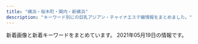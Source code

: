 ```yaml
---
title: "横浜・桜木町・関内・新横浜"
description: "キーワード別にの巨乳アジアン・チャイナエステ嬢情報をまとめました。"
---
```


新着画像と新着キーワードをまとめています。
2021年05月19日の情報です。

<DmmAffiliateIns />
<KeywordTable
  shops={
    [
    {
        "url": "http://koukoku.xyz/come/",
        "station": "JR\u65b0\u6a2a\u6d5c\u99c5\u5317\u53e3",
        "keywords": {
            "85": 1,
            "C": 1,
            "D": 1,
            "F": 1,
            "88": 1,
            "91": 1,
            "E": 1,
            "90": 1
        },
        "name": "Come Baby",
        "img_links": [
            "http://koukoku.xyz/come/css/staff/staff05.png",
            "http://koukoku.xyz/come/css/nav/nav-002.jpg",
            "http://koukoku.xyz/come/css/staff/staff03.png",
            "http://koukoku.xyz/come/css/nav/nav-001.jpg",
            "http://koukoku.xyz/come/css/staff/staff02.png",
            "http://koukoku.xyz/come/css/nav/nav-005.jpg",
            "http://koukoku.xyz/come/css/staff/staff01-a.png",
            "http://koukoku.xyz/come/css/nav/nav-003.jpg",
            "http://koukoku.xyz/come/css/osusume04.png",
            "http://koukoku.xyz/come/css/nav/nav-006.jpg",
            "http://koukoku.xyz/come/css/staff/staff05-a.png",
            "http://koukoku.xyz/come/css/staff/staff01.png",
            "http://koukoku.xyz/come/css/nav/nav-004.jpg",
            "http://koukoku.xyz/come/css/staff/staff03-a.png",
            "http://koukoku.xyz/come/css/top03.png",
            "http://koukoku.xyz/come/css/c01.png",
            "http://koukoku.xyz/come/css/staff/staff02-a.png",
            "http://koukoku.xyz/come/css/top02.jpg",
            "http://koukoku.xyz/come/css/head.jpg"
        ]
    },
    {
        "keywords": {},
        "url": "http://es-kannai.link",
        "station": "JR\u95a2\u5185\u99c5\u5357\u53e3",
        "img_links": [
            "http://es-kannai.link/wp-content/themes/template-salon2/images/newface-ttl.jpg",
            "http://es-kannai.link/wp-content/uploads/2016/12/vvv.png",
            "http://es-kannai.link/wp-content/uploads/2021/04/IMG_5653-400x600.jpg",
            "http://es-kannai.link/wp-content/uploads/2021/04/IMG_5650.jpg",
            "http://es-kannai.link/wp-content/uploads/2021/04/IMG_5650-400x600.jpg",
            "http://es-kannai.link/wp-content/uploads/2021/04/IMG_5652.jpg",
            "http://es-kannai.link/wp-content/themes/template-salon2/images/m-info.png",
            "http://cdn.dino-es.com/images/logo/200x40DinoEs.png",
            "http://es-kannai.link/wp-content/uploads/2016/12/vv.jpg",
            "http://es-kannai.link/wp-content/uploads/2021/04/IMG_5651-250x376.jpg",
            "http://es-kannai.link/wp-content/uploads/2021/04/IMG_5652-400x600.jpg",
            "http://es-kannai.link/wp-content/themes/template-salon2/images/info.png",
            "http://es-kannai.link/wp-content/uploads/2016/12/vvvv.png",
            "http://es-kannai.link/wp-content/uploads/2016/12/d.png",
            "http://es-kannai.link/wp-content/themes/template-salon2/images/news-ttl.jpg",
            "http://es-kannai.link/wp-content/uploads/2021/04/IMG_5651.jpg",
            "http://es-kannai.link/wp-content/themes/template-salon2/images/campaign-bnr.png",
            "http://es-kannai.link/wp-content/uploads/2016/12/v.jpg",
            "http://es-kannai.link/wp-content/uploads/2021/04/IMG_5649-250x376.jpg",
            "http://es-kannai.link/wp-content/uploads/2021/04/IMG_5650-250x376.jpg",
            "http://es-kannai.link/wp-content/uploads/2021/04/IMG_5649-400x600.jpg",
            "http://es-kannai.link/wp-content/uploads/2021/04/IMG_5653-250x376.jpg",
            "http://es-kannai.link/wp-content/uploads/2016/12/aa.jpg",
            "http://es-kannai.link/wp-content/uploads/2016/12/aaa.jpg",
            "http://es-kannai.link/wp-content/uploads/2021/04/IMG_5653.jpg",
            "http://es-kannai.link/wp-content/themes/template-salon2/images/main-img.jpg",
            "http://es-kannai.link/wp-content/uploads/2021/04/IMG_5651-400x600.jpg",
            "http://es-kannai.link/wp-content/uploads/2016/12/a.jpg",
            "http://es-kannai.link/wp-content/uploads/2021/04/IMG_5652-250x376.jpg",
            "http://es-kannai.link/wp-content/uploads/2016/12/aaaa.jpg",
            "http://es-kannai.link/wp-content/uploads/2021/04/IMG_5649.jpg",
            "http://es-kannai.link/wp-content/uploads/2016/12/dd.png"
        ],
        "name": "Venus"
    },
    {
        "name": "\u30a2\u30ea\u30fc\u30ca",
        "station": "JR\u6a2a\u6d5c\u99c5\u897f\u53e3",
        "img_links": [],
        "url": "https://arena.xyz.mn/",
        "keywords": {}
    },
    {
        "keywords": {
            "84": 1,
            "85": 2,
            "86": 1,
            "D": 3,
            "C": 11
        },
        "station": "JR\u6a2a\u6d5c\u99c5\u5317\u897f\u53e3",
        "img_links": [
            "http://sh-riraku31.xyz/templets/default/picture/top1.jpg",
            "http://sh-riraku31.xyz/uploads/allimg/180629/1-1P629115504250.png",
            "http://sh-riraku31.xyz/templets/default/picture/s_news.jpg",
            "http://sh-riraku31.xyz/templets/default/picture/staff01.jpg",
            "http://sh-riraku31.xyz/templets/default/picture/girl-z1.jpg",
            "http://sh-riraku31.xyz/uploads/201005/1-2010051J55CA.jpg",
            "http://sh-riraku31.xyz/uploads/201005/1-201005162010396.jpg",
            "http://sh-riraku31.xyz/uploads/201005/1-201005162101U5.jpg",
            "http://sh-riraku31.xyz/uploads/allimg/180703/1-1PF3111J3201.png",
            "http://sh-riraku31.xyz/uploads/201005/1-201005162052635.jpg",
            "http://sh-riraku31.xyz/uploads/201005/1-2010051621224F.jpg",
            "http://sh-riraku31.xyz/uploads/201005/1-201005162114248.jpg",
            "http://sh-riraku31.xyz/templets/default/picture/girl-z2.jpg",
            "http://sh-riraku31.xyz/uploads/201005/1-20100516201cK.jpg",
            "http://sh-riraku31.xyz/templets/default/picture/top.jpg",
            "http://sh-riraku31.xyz/uploads/201005/1-2010051J6062Y.jpg"
        ],
        "name": "\u30c1\u30a7\u30ea\u30fc",
        "url": "http://sh-riraku31.xyz/"
    },
    {
        "img_links": [],
        "name": "Anna -\u30a2\u30f3\u30ca-",
        "keywords": {},
        "url": "https://anna.jpn.mn/",
        "station": "JR\u6771\u795e\u5948\u5ddd\u99c5\u897f\u53e3"
    },
    {
        "img_links": [
            "http://relax-aroma.red/images/cg04.jpg",
            "http://relax-aroma.red/images/cg051.jpg",
            "http://relax-aroma.red/images/top2.png",
            "http://relax-aroma.red/images/up_100_1_0.jpg",
            "http://relax-aroma.red/images/cg05.jpg",
            "http://relax-aroma.red/images/cg01.jpg",
            "http://relax-aroma.red/images/cg08.jpg",
            "http://relax-aroma.red/images/cg052.jpg",
            "http://relax-aroma.red/images/cg03.jpg",
            "http://relax-aroma.red/images/sys.jpg",
            "http://relax-aroma.red/images/acc.jpg",
            "http://relax-aroma.red/images/cg02.jpg",
            "http://relax-aroma.red/images/cg06.jpg",
            "http://relax-aroma.red/images/qr.jpg",
            "http://relax-aroma.red/images/spacer900x360.png",
            "http://relax-aroma.red/images/top.png",
            "http://relax-aroma.red/images/cg07.jpg",
            "http://relax-aroma.red/images/cg011.jpg",
            "http://relax-aroma.red/images/spacer300x450.png"
        ],
        "station": "JR\u6771\u795e\u5948\u5ddd\u99c5\u897f\u53e3",
        "keywords": {
            "D": 40,
            "E": 18,
            "86": 58
        },
        "name": "Dream",
        "url": "http://relax-aroma.red/"
    },
    {
        "keywords": {
            "D": 29,
            "84": 12,
            "87": 18,
            "C": 68,
            "85": 29,
            "86": 41,
            "83": 6
        },
        "station": "JR\u65b0\u6a2a\u6d5c\u99c5\u5317\u53e3",
        "img_links": [
            "http://www.shine-es.info/public/image/20180426/20180426161222_54119.jpg",
            "http://www.shine-es.info/public/image/20191123/20191123005624_21397.jpg",
            "http://www.shine-es.info/img/top/nav_09.jpg",
            "http://www.shine-es.info/img/top/nav_03.jpg",
            "http://www.shine-es.info/public/image/20210222/20210222103449_67865.png",
            "http://www.shine-es.info/public/image/20200120/20200120014129_44289.jpg",
            "http://www.shine-es.info/public/image/20180426/20180426160348_68419.jpg",
            "http://www.shine-es.info/img/top/nav_07.jpg",
            "http://www.shine-es.info/public/image/20180806/20180806021646_71312.jpeg",
            "http://www.shine-es.info/public/image/20190617/20190617002036_61596.jpg",
            "http://www.shine-es.info/img/top/koko.png",
            "http://www.shine-es.info/img/system/campaign3.png",
            "http://www.shine-es.info/img/top/mobile.jpg",
            "http://www.shine-es.info/public/image/20190617/20190617002029_84673.jpg",
            "http://www.shine-es.info/public/image/20191129/20191129184548_44783.jpg",
            "http://www.shine-es.info/public/image/20200225/20200225013302_28274.png",
            "http://www.shine-es.info/public/image/20210517/20210517143723_67582.png",
            "http://www.shine-es.info/public/image/20201009/20201009012403_82863.jpg",
            "http://www.shine-es.info/public/image/20201210/20201210131428_47249.png",
            "http://www.shine-es.info/public/image/20200901/20200901124912_14983.jpg",
            "http://www.shine-es.info/img/top/pic-1.png",
            "http://www.shine-es.info/public/image/20190827/20190827011025_93525.jpg",
            "http://www.shine-es.info/public/image/20210419/20210419132609_96915.jpg",
            "http://www.shine-es.info/img/top/nav_05.jpg",
            "http://www.shine-es.info/public/image/20180524/20180524214610_38863.jpeg",
            "http://www.shine-es.info/public/image/20180524/20180524214652_54672.jpeg",
            "http://www.shine-es.info/public/image/20191007/20191007000800_55460.png",
            "http://www.shine-es.info/public/image/20210508/20210508142929_74258.jpg",
            "http://www.shine-es.info/img/top/nav_06.jpg",
            "http://www.shine-es.info/public/image/20210427/20210427125244_68255.jpg",
            "http://www.shine-es.info/public/image/20210126/20210126012525_25271.png",
            "http://www.shine-es.info/img/top/pic-3.jpg",
            "http://www.shine-es.info/public/image/20180528/20180528013047_54119.jpg",
            "http://www.shine-es.info/public/image/20180524/20180524214747_75881.jpeg",
            "http://www.shine-es.info/public/image/20191009/20191009171341_70954.jpg",
            "http://www.shine-es.info/img/top/pic-2.jpg",
            "http://www.shine-es.info/public/image/20201020/20201020190438_86333.png",
            "http://www.shine-es.info/public/image/20201107/20201107124509_92438.png",
            "http://www.shine-es.info/public/image/20180426/20180426160618_24358.jpg",
            "http://www.shine-es.info/public/image/20210419/20210419112401_56895.png",
            "http://www.shine-es.info/public/image/20180514/20180514161320_29646.jpg",
            "http://www.shine-es.info/public/image/20201130/20201130150442_88111.jpg",
            "http://www.shine-es.info/public/image/20200816/20200816001546_39857.jpg",
            "http://www.shine-es.info/public/image/20210204/20210204005557_55265.png",
            "http://www.shine-es.info/img/top/pic-1.jpg",
            "http://www.shine-es.info/public/image/20210503/20210503132158_78451.jpg",
            "http://www.shine-es.info/public/image/20200505/20200505002649_53549.png",
            "http://www.shine-es.info/public/image/20191009/20191009171328_21361.jpg",
            "http://www.shine-es.info/public/image/20210422/20210422163954_89790.jpg",
            "http://www.shine-es.info/public/image/20210330/20210330113900_55694.jpg",
            "http://www.shine-es.info/public/image/20180524/20180524214431_17082.jpg",
            "http://www.shine-es.info/public/image/20191123/20191123005615_48887.jpg",
            "http://www.shine-es.info/public/image/20181128/20181128190142_51228.jpeg",
            "http://www.shine-es.info/img/top/nav_04.jpg",
            "http://www.shine-es.info/public/image/20200901/20200901125021_47269.jpg",
            "http://www.shine-es.info/public/image/20180524/20180524214818_14591.jpeg",
            "http://www.shine-es.info/public/image/20191007/20191007000751_26360.jpg",
            "http://www.shine-es.info/public/image/20180806/20180806021637_66262.jpeg"
        ],
        "name": "SRP",
        "url": "http://www.shine-es.info/"
    },
    {
        "station": "JR\u5927\u53e3\u99c5\u6771\u53e3",
        "keywords": {},
        "img_links": [
            "http://www.oguti.work/images/4.jpg",
            "http://www.oguti.work/images/rec2.jpg",
            "http://www.oguti.work/images/int1.jpg",
            "http://www.oguti.work/images/staff_t.jpg",
            "http://www.oguti.work/images/2.jpg",
            "http://www.oguti.work/staff/yuna.jpg",
            "http://www.oguti.work/img/yuna2.jpg",
            "http://www.oguti.work/images/head.jpg",
            "http://www.oguti.work/staff/rie.jpg",
            "http://www.oguti.work/images/interior_t.jpg",
            "http://www.oguti.work/images/sys.jpg",
            "http://www.oguti.work/images/s1.png",
            "http://www.oguti.work/img/kaori1.jpg",
            "http://www.oguti.work/staff/kaori.jpg",
            "http://www.oguti.work/images/1.jpg",
            "http://www.oguti.work/images/ac1.jpg",
            "http://www.oguti.work/img/miki1.jpg",
            "http://www.oguti.work/images/news.jpg",
            "http://www.oguti.work/images/rec1.jpg",
            "http://www.oguti.work/staff/miki.jpg",
            "http://www.oguti.work/img/yuna1.jpg",
            "http://www.oguti.work/images/int2.jpg",
            "http://www.oguti.work/img/rie1.jpg",
            "http://www.oguti.work/images/tg.jpg",
            "http://www.oguti.work/img/miki2.jpg",
            "http://www.oguti.work/images/3.jpg"
        ],
        "name": "\u7d50",
        "url": "http://www.oguti.work/"
    },
    {
        "img_links": [
            "http://sweety-est.info/images/news.png",
            "http://sweety-est.info/images/cg05.jpg",
            "http://sweety-est.info/images/sruru.jpg",
            "http://sweety-est.info/images/staff_s.png",
            "http://sweety-est.info/images/precau.png",
            "http://sweety-est.info/images/cg04.jpg",
            "http://sweety-est.info/images/evetop.png",
            "http://sweety-est.info/images/top.png"
        ],
        "station": "\u30bb\u30f3\u30bf\u30fc\u5357\u99c51\u756a\u51fa\u53e3",
        "url": "http://sweety-est.info/",
        "name": "\u5b66\u5712",
        "keywords": {
            "86": 6,
            "D": 3,
            "E": 3
        }
    },
    {
        "station": "JR\u95a2\u5185\u99c5\u5317\u53e3",
        "img_links": [
            "http://madonna.esnavi.work/nbj3.jpg",
            "http://madonna.esnavi.work/acc.jpg",
            "http://madonna.esnavi.work/2/uploadimg/1586429676.jpg",
            "http://madonna.esnavi.work/2/uploadimg/1589374736.jpg",
            "http://madonna.esnavi.work/s_news.jpg",
            "http://madonna.esnavi.work/service3.jpg",
            "http://madonna.esnavi.work/top.png",
            "http://madonna.esnavi.work/7.jpg",
            "http://madonna.esnavi.work/line.png",
            "http://madonna.esnavi.work/service2.jpg",
            "http://madonna.esnavi.work/tel.jpg",
            "http://madonna.esnavi.work/info.jpg",
            "http://madonna.esnavi.work/2/uploadimg/1586429606.jpg",
            "http://madonna.esnavi.work/service4.jpg",
            "http://madonna.esnavi.work/s_pick.jpg",
            "http://madonna.esnavi.work/service1.jpg",
            "http://madonna.esnavi.work/2/uploadimg/1620706918.jpg",
            "http://madonna.esnavi.work/2/uploadimg/1587726066.jpg",
            "http://madonna.esnavi.work/2/uploadimg/1586429552.jpg",
            "http://madonna.esnavi.work/s_staff.png",
            "http://madonna.esnavi.work/2/uploadimg/1586429633.jpg"
        ],
        "url": "http://madonna.esnavi.work/",
        "keywords": {
            "98": 2,
            "\u30bb\u30af\u30b7\u30fc": 2,
            "\u80f8": 2,
            "86": 6,
            "\u30c0\u30a4\u30ca\u30de\u30a4\u30c8": 2,
            "G": 2,
            "83": 2,
            "C": 4,
            "84": 2,
            "87": 2,
            "E": 2
        },
        "name": "\u53e4\u7530"
    },
    {
        "img_links": [
            "http://morien.este.work/2/uploadimg/1594704743.jpg",
            "http://morien.este.work/top.jpg",
            "http://morien.este.work/2/uploadimg/1577672563.jpg",
            "http://morien.este.work/2/uploadimg/1574764277.jpg",
            "http://morien.este.work/2/uploadimg/1613996342.jpg",
            "http://morien.este.work/mens-esthe.png"
        ],
        "station": "\u53cd\u753a\u99c5",
        "url": "http://morien.este.work/",
        "keywords": {
            "85": 6,
            "87": 6,
            "83": 6,
            "D": 24,
            "86": 6
        },
        "name": "\u68ee\u82d1"
    },
    {
        "station": "JR\u6a2a\u6d5c\u99c5\u76f8\u9244\u53e3",
        "keywords": {
            "89": 4,
            "C": 8,
            "D": 4,
            "E": 4,
            "94": 4,
            "86": 4
        },
        "name": "\u697d\u3057\u307f\u306b",
        "img_links": [
            "http://tanoshimini.work/static/picture/sp_tit_therapist.png",
            "http://tanoshimini.work/static/picture/sp_tit_staff02.png",
            "http://tanoshimini.work/static/picture/room3.jpg",
            "http://tanoshimini.work/uploads/210519/1-2105191K32E15.jpg",
            "http://tanoshimini.work/static/picture/room4.jpg",
            "http://tanoshimini.work/static/picture/room1.jpg",
            "http://tanoshimini.work/static/picture/tit_new.png",
            "http://tanoshimini.work/static/picture/img_tel.png",
            "http://tanoshimini.work/uploads/201215/1-201215140451403.jpg",
            "http://tanoshimini.work/uploads/210519/1-2105191K433612.jpg",
            "http://tanoshimini.work/uploads/210519/1-2105191J350645.jpg",
            "http://tanoshimini.work/static/picture/sp_tit_new.png",
            "http://tanoshimini.work/uploads/210519/1-2105191J30b00.jpg",
            "http://tanoshimini.work/static/picture/top.jpg",
            "http://tanoshimini.work/static/picture/tit_staff02.png",
            "http://tanoshimini.work/static/picture/room2.jpg",
            "http://tanoshimini.work/uploads/210519/1-2105191K3151b.jpg",
            "http://tanoshimini.work/uploads/210519/1-2105191J33Q38.jpg",
            "http://tanoshimini.work/static/picture/sp_tit_staff01.png",
            "http://tanoshimini.work/uploads/210519/1-2105191K445403.jpg",
            "http://tanoshimini.work/static/picture/tit_staff01.png",
            "http://tanoshimini.work/uploads/210519/1-2105191K304510.jpg",
            "http://tanoshimini.work/static/picture/maining.jpg",
            "http://tanoshimini.work/static/picture/tit_therapist.png",
            "http://tanoshimini.work/uploads/210519/1-2105191K455460.jpg"
        ],
        "url": "http://tanoshimini.work/"
    },
    {
        "keywords": {},
        "img_links": [],
        "name": "\u8056\u697d\u5712",
        "station": "JR\u95a2\u5185\u99c5\u5357\u53e3",
        "url": "http://seirakuen.est.cm/"
    },
    {
        "name": "Sunflower\uff5e\u30b5\u30f3\u30d5\u30e9\u30ef\u30fc\uff5e",
        "url": "http://www.sunflower-kannai.com/",
        "station": "JR\u95a2\u5185\u99c5\u5317\u53e3",
        "img_links": [
            "http://www.sunflower-kannai.com/files/004.jpg",
            "http://www.sunflower-kannai.com/files/006-02.jpg",
            "http://www.sunflower-kannai.com/files/034.jpg",
            "http://www.sunflower-kannai.com/images/faq.jpg",
            "http://www.sunflower-kannai.com/files/004-02.jpg",
            "http://www.sunflower-kannai.com/files/003-02.jpg",
            "http://www.sunflower-kannai.com/files/011.jpg",
            "http://www.sunflower-kannai.com/images/staff_t.jpg",
            "http://www.sunflower-kannai.com/images/slider04.jpg",
            "http://www.sunflower-kannai.com/images/faq_t.jpg",
            "http://www.sunflower-kannai.com/images/sys3.jpg",
            "http://www.sunflower-kannai.com/files/026.jpg",
            "http://www.sunflower-kannai.com/files/003.jpg",
            "http://www.sunflower-kannai.com/images/slider05.jpg",
            "http://www.sunflower-kannai.com/files/020.jpg",
            "http://www.sunflower-kannai.com/images/ta.jpg",
            "http://www.sunflower-kannai.com/files/033-02.jpg",
            "http://www.sunflower-kannai.com/files/014-02.jpg",
            "http://www.sunflower-kannai.com/images/tre.jpg",
            "http://www.sunflower-kannai.com/images/ac1.jpg",
            "http://www.sunflower-kannai.com/images/slider03.jpg",
            "http://www.sunflower-kannai.com/images/info.jpg",
            "http://www.sunflower-kannai.com/files/006.jpg",
            "http://www.sunflower-kannai.com/images/int3.jpg",
            "http://www.sunflower-kannai.com/files/023.jpg",
            "http://www.sunflower-kannai.com/files/034-02.jpg",
            "http://www.sunflower-kannai.com/images/int2.jpg",
            "http://www.sunflower-kannai.com/images/head.jpg",
            "http://www.sunflower-kannai.com/files/026-02.jpg",
            "http://www.sunflower-kannai.com/files/013-02.jpg",
            "http://www.sunflower-kannai.com/images/slider06.jpg",
            "http://www.sunflower-kannai.com/files/028-02.jpg",
            "http://www.sunflower-kannai.com/files/013.jpg",
            "http://www.sunflower-kannai.com/files/035.jpg",
            "http://www.sunflower-kannai.com/images/interior_t.jpg",
            "http://www.sunflower-kannai.com/images/sys2.jpg",
            "http://www.sunflower-kannai.com/images/slider09.jpg",
            "http://www.sunflower-kannai.com/images/sys4.jpg",
            "http://www.sunflower-kannai.com/images/slider08.jpg",
            "http://www.sunflower-kannai.com/files/023-02.jpg",
            "http://www.sunflower-kannai.com/images/staffback.jpg",
            "http://www.sunflower-kannai.com/files/020-02.jpg",
            "http://www.sunflower-kannai.com/files/033.jpg",
            "http://www.sunflower-kannai.com/files/035-02.jpg",
            "http://www.sunflower-kannai.com/files/022-02.jpg",
            "http://www.sunflower-kannai.com/images/int1.jpg",
            "http://www.sunflower-kannai.com/files/028.jpg",
            "http://www.sunflower-kannai.com/images/slider07.jpg",
            "http://www.sunflower-kannai.com/images/sys1.jpg",
            "http://www.sunflower-kannai.com/files/011-02.jpg",
            "http://www.sunflower-kannai.com/images/slider02.jpg",
            "http://www.sunflower-kannai.com/files/014.jpg",
            "http://www.sunflower-kannai.com/files/022.jpg",
            "http://www.sunflower-kannai.com/images/news.jpg",
            "http://www.sunflower-kannai.com/images/slider01.jpg"
        ],
        "keywords": {
            "86": 6,
            "D": 28,
            "87": 22
        }
    },
    {
        "img_links": [
            "http://www.yoshindo.es-relax.info/images/sidebar-credit.png",
            "http://www.yoshindo.es-relax.info/images/top-kpbar.png",
            "http://www.yoshindo.es-relax.info/images/youko1.jpg",
            "http://www.yoshindo.es-relax.info/images/info4.jpg",
            "http://www.yoshindo.es-relax.info/images/topnews.png",
            "http://www.yoshindo.es-relax.info/images/info3.jpg",
            "http://www.yoshindo.es-relax.info/images/info1.jpg",
            "http://www.yoshindo.es-relax.info/images/sayuri1.jpg",
            "http://www.yoshindo.es-relax.info/images/yui1.jpg",
            "http://www.yoshindo.es-relax.info/images/topinfo.png",
            "http://www.yoshindo.es-relax.info/images/arisu1.jpg",
            "http://www.yoshindo.es-relax.info/images/yuki1.jpg",
            "http://www.yoshindo.es-relax.info/images/yuna1.jpg",
            "http://www.yoshindo.es-relax.info/images/info5.jpg",
            "http://www.yoshindo.es-relax.info/images/info2.jpg",
            "http://www.yoshindo.es-relax.info/images/info6.jpg",
            "http://www.yoshindo.es-relax.info/images/topbar.png"
        ],
        "station": "\u53cd\u753a\u99c5",
        "keywords": {},
        "url": "http://www.yoshindo.es-relax.info/",
        "name": "\u990a\u5fc3\u5802"
    },
    {
        "img_links": [
            "http://www.est-baby.work/images/sys4.jpg",
            "http://www.est-baby.work/images/1.jpg",
            "http://www.est-baby.work/images/sisu.jpg",
            "http://www.est-baby.work/images/sys3.jpg",
            "http://www.est-baby.work/staff/koko.jpg",
            "http://www.est-baby.work/staff/sizuka.jpg",
            "http://www.est-baby.work/images/menu/top.png",
            "http://www.est-baby.work/images/sys2.jpg",
            "http://www.est-baby.work/images/8.jpg",
            "http://www.est-baby.work/images/3.jpg",
            "http://www.est-baby.work/images/7.jpg",
            "http://www.est-baby.work/img/nana1.png",
            "http://www.est-baby.work/images/sys1.jpg",
            "http://www.est-baby.work/images/interior_t.jpg",
            "http://www.est-baby.work/images/int1.jpg",
            "http://www.est-baby.work/img/sizuka1.png",
            "http://www.est-baby.work/img/yuki1.png",
            "http://www.est-baby.work/images/int2.jpg",
            "http://www.est-baby.work/images/head.jpg",
            "http://www.est-baby.work/img/yuki2.png",
            "http://www.est-baby.work/staff/yuki.jpg",
            "http://www.est-baby.work/staff/kaori.jpg",
            "http://www.est-baby.work/img/koko1.png",
            "http://www.est-baby.work/images/news.jpg",
            "http://www.est-baby.work/images/menu/staff.png",
            "http://www.est-baby.work/images/tgirl.jpg",
            "http://www.est-baby.work/images/menu/interior.png",
            "http://www.est-baby.work/img/kaori1.png",
            "http://www.est-baby.work/images/staff_t.jpg",
            "http://www.est-baby.work/images/6.jpg",
            "http://www.est-baby.work/staff/nana.jpg",
            "http://www.est-baby.work/images/koko_200x40.png",
            "http://www.est-baby.work/images/tr.jpg"
        ],
        "station": "\u65e5\u30ce\u51fa\u753a\u99c5",
        "keywords": {},
        "name": "\u7652\uff5e\u3044\u3084\u3057\uff5e",
        "url": "http://www.est-baby.work/"
    },
    {
        "keywords": {},
        "img_links": [],
        "name": "\u6765\u5922\uff5e\u30e9\u30a4\u30e0\uff5e",
        "url": "http://raimu.ests.jp/",
        "station": "JR\u6771\u795e\u5948\u5ddd\u99c5\u897f\u53e3"
    },
    {
        "station": "JR\u95a2\u5185\u99c5\u5357\u53e3",
        "url": "http://diamond.esute.tokyo/",
        "img_links": [
            "http://diamond.esute.tokyo/images/c-staff.png",
            "http://diamond.esute.tokyo/images/cam20210413.png",
            "http://diamond.esute.tokyo/images/pic2.jpg",
            "http://diamond.esute.tokyo/staff/s-sora.jpg",
            "http://diamond.esute.tokyo/images/pic-akasuri2021.png",
            "http://diamond.esute.tokyo/images/bill.png",
            "http://diamond.esute.tokyo/images/bar-staff.png",
            "http://diamond.esute.tokyo/images/c-top.png",
            "http://diamond.esute.tokyo/images/pic11.jpg",
            "http://diamond.esute.tokyo/staff/s-mari.jpg",
            "http://diamond.esute.tokyo/images/footer.png",
            "http://diamond.esute.tokyo/images/bar-cam.png",
            "http://diamond.esute.tokyo/images/bar-pickup.png",
            "http://diamond.esute.tokyo/images/b-tel.png",
            "http://diamond.esute.tokyo/images/c-interior.png",
            "http://diamond.esute.tokyo/images/bar-interior.png",
            "http://diamond.esute.tokyo/staff/s-yumi.jpg"
        ],
        "keywords": {},
        "name": "\u30c0\u30a4\u30e4"
    },
    {
        "name": "Naomi",
        "keywords": {
            "90": 1,
            "92": 2,
            "E": 2,
            "D": 1
        },
        "img_links": [
            "http://naomi.estheya.com/css/staff/staff02.jpg",
            "http://naomi.estheya.com/images/call.png",
            "http://naomi.estheya.com/css/m-head01.jpg",
            "http://naomi.estheya.com/css/staff/staff03.jpg",
            "http://naomi.estheya.com/css/staff/staff01.jpg",
            "http://naomi.estheya.com/css/m-top04.jpg",
            "http://naomi.estheya.com/css/cam01.jpg"
        ],
        "url": "http://naomi.estheya.com/",
        "station": "JR\u6771\u795e\u5948\u5ddd\u99c5\u897f\u53e3"
    },
    {
        "name": "\u82b1\u306e\u5929\u4f7f",
        "url": "http://viyuiop.xyz/",
        "keywords": {
            "\u4e73": 2
        },
        "station": "JR\u4e2d\u5c71\u99c5\u5317\u53e3",
        "img_links": [
            "http://viyuiop.xyz/uploads/210430/1-21043015301GC.jpg",
            "http://viyuiop.xyz/uploads/210430/1-2104301KKM53.jpg",
            "http://viyuiop.xyz/static/picture/foot.png",
            "http://viyuiop.xyz/static/picture/campaign_ani.jpg",
            "http://viyuiop.xyz/uploads/210506/1-210506091Q9491.jpg",
            "http://viyuiop.xyz/static/picture/topimg1.jpg",
            "http://viyuiop.xyz/static/picture/topimg2.jpg",
            "http://viyuiop.xyz/static/picture/ttl_staff.png",
            "http://viyuiop.xyz/uploads/210430/1-210430153051255.jpg",
            "http://viyuiop.xyz/uploads/210430/1-2104301531225L.jpg",
            "http://viyuiop.xyz/uploads/210517/1-21051G23ZJc.jpg",
            "http://viyuiop.xyz/uploads/210512/1-210512124613W6.jpg",
            "http://viyuiop.xyz/static/picture/head.jpg"
        ]
    },
    {
        "station": "JR\u6771\u795e\u5948\u5ddd\u99c5\u897f\u53e3",
        "img_links": [
            "http://www.ipuyvyta.xyz/uploads/190806/1-1ZP61F113Z0.jpg",
            "http://www.ipuyvyta.xyz/uploads/210324/1-21032414232L38.jpg",
            "http://www.ipuyvyta.xyz/uploads/200103/1-2001031G131213.jpg",
            "http://www.ipuyvyta.xyz/picture/s3.jpg",
            "http://www.ipuyvyta.xyz/uploads/200527/1-20052G30953430.jpg",
            "http://www.ipuyvyta.xyz/uploads/201113/1-2011131413242P.jpg",
            "http://www.ipuyvyta.xyz/uploads/200324/1-20032415352ab.jpg",
            "http://www.ipuyvyta.xyz/picture/s_staff.jpg",
            "http://www.ipuyvyta.xyz/uploads/190705/1-1ZF5141109322.jpg",
            "http://www.ipuyvyta.xyz/picture/top.png",
            "http://www.ipuyvyta.xyz/picture/s_news.png",
            "http://www.ipuyvyta.xyz/uploads/200324/1-200324153552608.jpg",
            "http://www.ipuyvyta.xyz/uploads/201117/1-20111G24541418.jpg",
            "http://www.ipuyvyta.xyz/picture/room4.jpg",
            "http://www.ipuyvyta.xyz/picture/relax.jpg",
            "http://www.ipuyvyta.xyz/picture/mobile.jpg",
            "http://www.ipuyvyta.xyz/uploads/210415/1-210415123451L4.jpg",
            "http://www.ipuyvyta.xyz/uploads/210415/1-210415123349246.jpg",
            "http://www.ipuyvyta.xyz/uploads/201117/1-20111G24513940.jpg",
            "http://www.ipuyvyta.xyz/uploads/200527/1-20052G310025O.jpg",
            "http://www.ipuyvyta.xyz/picture/room3.jpg",
            "http://www.ipuyvyta.xyz/uploads/200103/1-2001031G10c34.jpg",
            "http://www.ipuyvyta.xyz/picture/room2.jpg",
            "http://www.ipuyvyta.xyz/uploads/200103/1-2001031G043127.jpg",
            "http://www.ipuyvyta.xyz/picture/s1.jpg",
            "http://www.ipuyvyta.xyz/uploads/201016/1-201016155320S7.jpg",
            "http://www.ipuyvyta.xyz/uploads/210128/1-21012Q3504A53.jpg",
            "http://www.ipuyvyta.xyz/uploads/210324/1-21032414233OK.jpg",
            "http://www.ipuyvyta.xyz/uploads/201113/1-2011131412332R.jpg",
            "http://www.ipuyvyta.xyz/picture/s_pick.png",
            "http://www.ipuyvyta.xyz/picture/room1.jpg",
            "http://www.ipuyvyta.xyz/uploads/210324/1-210324143049264.jpg",
            "http://www.ipuyvyta.xyz/uploads/210128/1-21012Q351103P.jpg",
            "http://www.ipuyvyta.xyz/uploads/201016/1-201016155304955.jpg"
        ],
        "url": "http://www.ipuyvyta.xyz/",
        "keywords": {
            "85": 1,
            "82": 8,
            "86": 2,
            "\u30bb\u30af\u30b7\u30fc": 1,
            "D": 2,
            "C": 9
        },
        "name": "\u7652\u3057\u306e\u697d\u5712"
    },
    {
        "url": "http://pink.msa.jp/",
        "keywords": {
            "83": 3,
            "85": 6,
            "86": 6,
            "84": 3
        },
        "img_links": [
            "http://pink.msa.jp/images/staff_bj4.png",
            "http://pink.msa.jp/images/staff_07.jpg",
            "http://pink.msa.jp/images/top1.jpg",
            "http://pink.msa.jp/images/ser2.jpg",
            "http://pink.msa.jp/images/staff_08.jpg",
            "http://pink.msa.jp/layer/images/top/top_06.jpg",
            "http://pink.msa.jp/images/ser4.jpg",
            "http://pink.msa.jp/images/s_info.png",
            "http://pink.msa.jp/layer/images/top/top_08.png",
            "http://pink.msa.jp/images/1.jpg",
            "http://pink.msa.jp/layer/images/top/top_02.jpg",
            "http://pink.msa.jp/images/top2.jpg",
            "http://pink.msa.jp/layer/images/top/top_01.jpg",
            "http://pink.msa.jp/images/wenzi-staff.png",
            "http://pink.msa.jp/layer/images/top/top_03.jpg",
            "http://pink.msa.jp/images/staff_04.jpg",
            "http://pink.msa.jp/images/staff_02.jpg",
            "http://pink.msa.jp/images/s_service.png",
            "http://pink.msa.jp/images/info.png",
            "http://pink.msa.jp/layer/images/top/top_05.jpg",
            "http://pink.msa.jp/images/staff_03.jpg",
            "http://pink.msa.jp/layer/images/top.jpg",
            "http://pink.msa.jp/images/staff_bj1.png",
            "http://pink.msa.jp/images/staff_06.jpg",
            "http://pink.msa.jp/images/ser1.jpg",
            "http://pink.msa.jp/images/ser3.jpg",
            "http://pink.msa.jp/layer/images/top/top_04.jpg"
        ],
        "name": "\u30d4\u30f3\u30af",
        "station": "JR\u95a2\u5185\u99c5\u5357\u53e3"
    },
    {
        "keywords": {},
        "img_links": [
            "http://anela.iyasi.me/images/top/top_05.jpg",
            "http://anela.iyasi.me/images/staff/sta_06.jpg",
            "http://anela.iyasi.me/images/gallery/gallery_404.jpg",
            "http://anela.iyasi.me/images/top/top_04.jpg",
            "http://anela.iyasi.me/images/staff_image/staff_d01.jpg",
            "http://anela.iyasi.me/images/home/index_qup.jpg",
            "http://anela.iyasi.me/images/staff/sta_0z2.jpg",
            "http://anela.iyasi.me/images/gallery/gallery_102.jpg",
            "http://anela.iyasi.me/images/system/syatem_303.jpg",
            "http://anela.iyasi.me/images/top/top_02.jpg",
            "http://anela.iyasi.me/images/home/index_04.jpg",
            "http://anela.iyasi.me/images/staff/staff_top.jpg",
            "http://anela.iyasi.me/images/top/top_03.jpg",
            "http://anela.iyasi.me/images/gallery/gallery_top.jpg",
            "http://anela.iyasi.me/images/top/top_01.jpg",
            "http://anela.iyasi.me/images/staff/sta_0z9.jpg",
            "http://anela.iyasi.me/images/staff_one/staff_one_03.jpg",
            "http://anela.iyasi.me/images/staff_image/staff_d04.jpg",
            "http://anela.iyasi.me/images/staff_one/staff_one_top.jpg",
            "http://anela.iyasi.me/images/staff_image/staff_d06.jpg",
            "http://anela.iyasi.me/images/gallery/gallery_103.jpg",
            "http://anela.iyasi.me/images/staff_one/staff_one_01.jpg",
            "http://anela.iyasi.me/images/gallery/gallery_403.jpg",
            "http://anela.iyasi.me/images/staff/sta_0z12.jpg",
            "http://anela.iyasi.me/images/staff/sta_01.jpg",
            "http://anela.iyasi.me/images/staff/sta_023.jpg",
            "http://anela.iyasi.me/images/staff_image/staff_d02.jpg",
            "http://anela.iyasi.me/images/home/index_tel.jpg",
            "http://anela.iyasi.me/images/staff_one/staff_one_05.jpg",
            "http://anela.iyasi.me/images/home/index_page_top.jpg",
            "http://anela.iyasi.me/images/staff/sta_04.jpg",
            "http://anela.iyasi.me/images/staff_one/staff_one_02.jpg",
            "http://anela.iyasi.me/images/home/index_03.jpg",
            "http://anela.iyasi.me/images/staff_image/staff_d05.jpg",
            "http://anela.iyasi.me/images/home/top_qp.jpg",
            "http://anela.iyasi.me/images/staff_one/staff_one_08.png",
            "http://anela.iyasi.me/images/system/syatem_302.jpg",
            "http://anela.iyasi.me/images/top/top_08.png",
            "http://anela.iyasi.me/images/gallery/gallery_401.jpg",
            "http://anela.iyasi.me/images/staff/sta_0z8.jpg",
            "http://anela.iyasi.me/images/gallery/gallery_104.jpg",
            "http://anela.iyasi.me/images/staff_one/staff_one_07.png",
            "http://anela.iyasi.me/images/staff/sta_010.jpg",
            "http://anela.iyasi.me/images/staff/sta_0z10.jpg",
            "http://anela.iyasi.me/images/gallery/gallery_402.jpg",
            "http://anela.iyasi.me/images/staff/sta_021.jpg",
            "http://anela.iyasi.me/images/gallery/gallery_101.jpg",
            "http://anela.iyasi.me/images/staff_image/staff_d03.jpg",
            "http://anela.iyasi.me/images/top/top_06.jpg",
            "http://anela.iyasi.me/images/staff_one/staff_one_04.jpg",
            "http://anela.iyasi.me/images/system/syatem_301.jpg",
            "http://anela.iyasi.me/images/staff/sta_03.jpg",
            "http://anela.iyasi.me/images/gallery/gallery_01.jpg",
            "http://anela.iyasi.me/images/home/QR.png"
        ],
        "url": "http://anela.iyasi.me/",
        "name": "\u30a2\u30cd\u30e9",
        "station": "JR\u95a2\u5185\u99c5\u5357\u53e3"
    },
    {
        "img_links": [
            "http://ciliasa.xyz/uploads/210428/1-21042PZJ2611.jpg",
            "http://ciliasa.xyz/uploads/210412/1-210412105G2462.jpg",
            "http://ciliasa.xyz/picture/m-head01.jpg",
            "http://ciliasa.xyz/uploads/210409/1-2104091K441949.jpg",
            "http://ciliasa.xyz/picture/cam-01.jpg",
            "http://ciliasa.xyz/uploads/210409/1-2104091K430457.jpg",
            "http://ciliasa.xyz/uploads/210505/1-2105050Z6455C.jpg",
            "http://ciliasa.xyz/picture/m-top003.jpg",
            "http://ciliasa.xyz/uploads/210419/1-210419143Z0E2.jpg",
            "http://ciliasa.xyz/uploads/200601/1-200601142P4643.jpg",
            "http://ciliasa.xyz/uploads/210505/1-2105050Z61M31.jpg",
            "http://ciliasa.xyz/picture/call.png",
            "http://ciliasa.xyz/uploads/210419/1-21041914393I38.jpg",
            "http://ciliasa.xyz/uploads/200601/1-200601142629454.jpg",
            "http://ciliasa.xyz/uploads/210428/1-21042PZI2S2.jpg",
            "http://ciliasa.xyz/uploads/200601/1-200601142639540.jpg",
            "http://ciliasa.xyz/uploads/200601/1-200601142F5435.jpg",
            "http://ciliasa.xyz/uploads/210412/1-210412123IR91.jpg",
            "http://ciliasa.xyz/uploads/200601/1-200601142K43F.jpg",
            "http://ciliasa.xyz/picture/foot01.jpg",
            "http://ciliasa.xyz/uploads/200601/1-200601142G5438.jpg",
            "http://ciliasa.xyz/uploads/210421/1-210421124F4292.jpg",
            "http://ciliasa.xyz/uploads/210421/1-210421124A3613.jpg",
            "http://ciliasa.xyz/uploads/210403/1-21040313321G04.jpg",
            "http://ciliasa.xyz/picture/m-top004.jpg",
            "http://ciliasa.xyz/uploads/210403/1-210403133233553.jpg"
        ],
        "station": "JR\u6771\u795e\u5948\u5ddd\u99c5\u897f\u53e3",
        "keywords": {
            "84": 2,
            "88": 1,
            "\u4e73": 2,
            "D": 2,
            "94": 6,
            "F": 6,
            "C": 2
        },
        "url": "http://ciliasa.xyz/",
        "name": "\u307f\u3055\u304d"
    },
    {
        "name": "\u7e01",
        "station": "\u4f0a\u52e2\u4f50\u6728\u9577\u8005\u753a\u99c5",
        "keywords": {},
        "url": "https://en.reraku.work/",
        "img_links": []
    },
    {
        "name": "\u7652\u3057\u30d9\u30b9\u30c8",
        "station": "JR\u95a2\u5185\u99c5\u5357\u53e3",
        "url": "http://iyasibest.com/",
        "img_links": [
            "http://iyasibest.com/images/store/o08.jpg",
            "http://iyasibest.com/images/store/03.jpg",
            "http://iyasibest.com/images/store/01.jpg",
            "http://iyasibest.com/images/store/o04.jpg",
            "http://iyasibest.com/images/store/o11.jpg",
            "http://iyasibest.com/images/store/o10.jpg",
            "http://iyasibest.com/staffPhoto/b20200228201258.jpg",
            "http://iyasibest.com/staffPhoto/b20200711165223.jpg",
            "http://iyasibest.com/staffPhoto/b20200911161049.jpg",
            "http://iyasibest.com/uploadfiles/images/campaignIyasibestCom1.png",
            "http://iyasibest.com/images/store/o07.jpg",
            "http://iyasibest.com/images/store/02.jpg",
            "http://iyasibest.com/images/store/o02.jpg",
            "http://iyasibest.com/staffPhoto/b20200531120750.jpg",
            "http://iyasibest.com/staffPhoto/b20200402041705.jpg",
            "http://iyasibest.com/images/returnBtn.png",
            "http://iyasibest.com/staffPhoto/b20200306221420.jpg",
            "http://iyasibest.com/uploadfiles/images/campaignIyasibestCom2.png",
            "http://iyasibest.com/images/store/o01.jpg",
            "http://iyasibest.com/staffPhoto/b20210121203305.jpg",
            "http://iyasibest.com/staffPhoto/b20210503153528.jpg",
            "http://iyasibest.com/images/store/o05.jpg",
            "http://iyasibest.com/staffPhoto/b20201102190836.jpg",
            "http://iyasibest.com/staffPhoto/b20200310001745.jpg",
            "http://iyasibest.com/images/store/o06.jpg",
            "http://iyasibest.com/images/store/o03.jpg",
            "http://iyasibest.com/images/store/o09.jpg",
            "http://iyasibest.com/staffPhoto/b20210209224424.jpg"
        ],
        "keywords": {
            "88": 2,
            "98": 1,
            "\u30bb\u30af\u30b7\u30fc": 4,
            "D": 2,
            "97": 1,
            "85": 2,
            "C": 5,
            "82": 1,
            "E": 1,
            "87": 1,
            "86": 2
        }
    },
    {
        "keywords": {
            "87": 2,
            "D": 4,
            "86": 2
        },
        "name": "\u7652\u3057\u306e\u5bb6",
        "station": "JR\u6771\u795e\u5948\u5ddd\u99c5\u897f\u53e3",
        "url": "http://www.lavender.esjoho.com/",
        "img_links": [
            "http://www.lavender.esjoho.com/sp/images/topgirl.jpg",
            "http://www.lavender.esjoho.com/images/rec2.png",
            "http://www.lavender.esjoho.com/images/link_t.png",
            "http://www.lavender.esjoho.com/images/sys3.png",
            "http://www.lavender.esjoho.com/sp/images/tel.jpg",
            "http://www.lavender.esjoho.com/sp/images/head.jpg",
            "http://www.lavender.esjoho.com/sp/menu/interior.jpg",
            "http://www.lavender.esjoho.com/images/rec1.png",
            "http://www.lavender.esjoho.com/sp/images/staff_t.jpg",
            "http://www.lavender.esjoho.com/images/int1.png",
            "http://www.lavender.esjoho.com/sp/menu/staff.jpg",
            "http://www.lavender.esjoho.com/images/ta.jpg",
            "http://www.lavender.esjoho.com/images/news.jpg",
            "http://www.lavender.esjoho.com/files/029.jpg",
            "http://www.lavender.esjoho.com/sp/images/news.jpg",
            "http://www.lavender.esjoho.com/sp/images/newsb.jpg",
            "http://www.lavender.esjoho.com/images/staff_t.png",
            "http://www.lavender.esjoho.com/images/sys2.png",
            "http://www.lavender.esjoho.com/sp/images/footer.jpg",
            "http://www.lavender.esjoho.com/images/sm.jpg",
            "http://www.lavender.esjoho.com/sp/menu/top.jpg",
            "http://www.lavender.esjoho.com/files/024.jpg",
            "http://www.lavender.esjoho.com/sp/images/interior_t.jpg",
            "http://www.lavender.esjoho.com/images/line.png",
            "http://www.lavender.esjoho.com/images/int2.png",
            "http://www.lavender.esjoho.com/sp/images/time.jpg",
            "http://www.lavender.esjoho.com/images/head.jpg",
            "http://www.lavender.esjoho.com/images/concept.jpg",
            "http://www.lavender.esjoho.com/images/interior_t.png",
            "http://www.lavender.esjoho.com/files/019.jpg",
            "http://www.lavender.esjoho.com/images/mobile.jpg",
            "http://www.lavender.esjoho.com/sp/images/pc.jpg",
            "http://www.lavender.esjoho.com/files/045.jpg",
            "http://www.lavender.esjoho.com/sp/images/top.jpg"
        ]
    },
    {
        "img_links": [
            "https://callme.iest.info/images/sp_top.jpg",
            "https://callme.iest.info/photos/sites/65/2021/04/2021042607581198.jpg",
            "https://callme.iest.info/photos/sites/65/2021/04/2021042606232836.jpg",
            "https://callme.iest.info/photos/sites/65/2021/05/2021051701545423.jpg",
            "https://callme.iest.info/photos/sites/65/2021/04/2021042606235324.jpg",
            "https://callme.iest.info/photos/sites/65/2021/04/2021042606230337.jpg",
            "https://callme.iest.info/photos/sites/65/2021/05/2021050409224240.jpg"
        ],
        "station": "JR\u6771\u795e\u5948\u5ddd\u99c5\u897f\u53e3",
        "url": "https://callme.iest.info/",
        "name": "Call me",
        "keywords": {
            "85": 8,
            "87": 4,
            "E": 4,
            "D": 20,
            "86": 12,
            "C": 12
        }
    },
    {
        "station": "JR\u4e2d\u5c71\u99c5\u5317\u53e3",
        "name": "\u7652\u3057\u306e\u5929\u4f7f",
        "url": "http://iyashi-tenshi.work/",
        "img_links": [
            "http://iyashi-tenshi.work/img/st13.jpg",
            "http://iyashi-tenshi.work/img/sta12.jpg",
            "http://iyashi-tenshi.work/img/st10.jpg",
            "http://iyashi-tenshi.work/img/st12.jpg",
            "http://iyashi-tenshi.work/img/mo.png",
            "http://iyashi-tenshi.work/img/head.png",
            "http://iyashi-tenshi.work/img/bottom.png",
            "http://iyashi-tenshi.work/i/img/acc-5.jpg",
            "http://iyashi-tenshi.work/img/sta11.jpg",
            "http://iyashi-tenshi.work/i/img/acc-4.png",
            "http://iyashi-tenshi.work/i/img/r1.jpg",
            "http://iyashi-tenshi.work/i/img/sta10.jpg",
            "http://iyashi-tenshi.work/img/IMG_17410.jpg",
            "http://iyashi-tenshi.work/img/sta10.jpg",
            "http://iyashi-tenshi.work/i/img/acc-3.png",
            "http://iyashi-tenshi.work/i/img/sta13.jpg",
            "http://iyashi-tenshi.work/i/img/sta11.jpg",
            "http://iyashi-tenshi.work/i/img/st10.jpg",
            "http://iyashi-tenshi.work/img/nos.jpg",
            "http://iyashi-tenshi.work/i/img/sta12.jpg",
            "http://iyashi-tenshi.work/img/sta13.jpg",
            "http://iyashi-tenshi.work/i/img/r4.jpg",
            "http://iyashi-tenshi.work/i/img/r5.jpg",
            "http://iyashi-tenshi.work/i/img/acc-1.jpg",
            "http://iyashi-tenshi.work/i/img/r2.jpg",
            "http://iyashi-tenshi.work/img/c1.jpg",
            "http://iyashi-tenshi.work/img/IMG_17480.jpg",
            "http://iyashi-tenshi.work/i/img/r3.jpg",
            "http://iyashi-tenshi.work/i/img/acc-2.png",
            "http://iyashi-tenshi.work/img/IMG_1709.jpg",
            "http://iyashi-tenshi.work/img/st11.jpg"
        ],
        "keywords": {
            "87": 1,
            "86": 1,
            "D": 2,
            "84": 1,
            "C": 15,
            "E": 2,
            "88": 1
        }
    },
    {
        "keywords": {
            "85": 3,
            "86": 15,
            "87": 36,
            "C": 40,
            "D": 45
        },
        "img_links": [
            "http://www.relax-colorful.com/files/073-02.jpg",
            "http://www.relax-colorful.com/files/040-03.jpg",
            "http://www.relax-colorful.com/files/077-03.jpg",
            "http://www.relax-colorful.com/files/060.jpg",
            "http://www.relax-colorful.com/files/091-02.jpg",
            "http://www.relax-colorful.com/images/news.jpg",
            "http://www.relax-colorful.com/images/news2.jpg",
            "http://www.relax-colorful.com/files/094-03.jpg",
            "http://www.relax-colorful.com/images/koko_200x40.png",
            "http://www.relax-colorful.com/files/060-02.jpg",
            "http://www.relax-colorful.com/files/094.jpg",
            "http://www.relax-colorful.com/files/040-02.jpg",
            "http://www.relax-colorful.com/files/095-02.jpg",
            "http://www.relax-colorful.com/files/073.jpg",
            "http://www.relax-colorful.com/files/091-03.jpg",
            "http://www.relax-colorful.com/files/040.jpg",
            "http://www.relax-colorful.com/files/082-03.jpg",
            "http://www.relax-colorful.com/images/staff1b.jpg",
            "http://www.relax-colorful.com/images/mobile.jpg",
            "http://www.relax-colorful.com/images/bjs3.jpg",
            "http://www.relax-colorful.com/files/077-02.jpg",
            "http://www.relax-colorful.com/images/staff1.jpg",
            "http://www.relax-colorful.com/files/095-03.jpg",
            "http://www.relax-colorful.com/images/pick.jpg",
            "http://www.relax-colorful.com/files/090.jpg",
            "http://www.relax-colorful.com/files/090-03.jpg",
            "http://www.relax-colorful.com/files/093-1-03.jpg",
            "http://www.relax-colorful.com/images/att.jpg",
            "http://www.relax-colorful.com/files/093-1.jpg",
            "http://www.relax-colorful.com/files/069-02.jpg",
            "http://www.relax-colorful.com/files/092-03.jpg",
            "http://www.relax-colorful.com/files/089-02.jpg",
            "http://www.relax-colorful.com/files/082-02.jpg",
            "http://www.relax-colorful.com/images/staff_line.jpg",
            "http://www.relax-colorful.com/images/news1.jpg",
            "http://www.relax-colorful.com/files/092.jpg",
            "http://www.relax-colorful.com/files/089-03.jpg",
            "http://www.relax-colorful.com/files/080-03.jpg",
            "http://www.relax-colorful.com/images/backlist.jpg",
            "http://www.relax-colorful.com/files/082.jpg",
            "http://www.relax-colorful.com/files/060-03.jpg",
            "http://www.relax-colorful.com/files/089.jpg",
            "http://www.relax-colorful.com/files/067-02.jpg",
            "http://www.relax-colorful.com/files/095.jpg",
            "http://www.relax-colorful.com/files/053-03.jpg",
            "http://www.relax-colorful.com/files/087-03.jpg",
            "http://www.relax-colorful.com/images/top.jpg",
            "http://www.relax-colorful.com/files/094-02.jpg",
            "http://www.relax-colorful.com/files/087-02.jpg",
            "http://www.relax-colorful.com/files/091.jpg",
            "http://www.relax-colorful.com/files/053.jpg",
            "http://www.relax-colorful.com/files/073-03.jpg",
            "http://www.relax-colorful.com/files/055-03.jpg",
            "http://www.relax-colorful.com/files/087.jpg",
            "http://www.relax-colorful.com/files/055-02.jpg",
            "http://www.relax-colorful.com/images/girl_bt.jpg",
            "http://www.relax-colorful.com/files/080-02.jpg",
            "http://www.relax-colorful.com/files/077.jpg",
            "http://www.relax-colorful.com/files/055.jpg",
            "http://www.relax-colorful.com/files/053-02.jpg",
            "http://www.relax-colorful.com/files/067.jpg",
            "http://www.relax-colorful.com/files/093-1-02.jpg",
            "http://www.relax-colorful.com/files/080.jpg",
            "http://www.relax-colorful.com/files/092-02.jpg",
            "http://www.relax-colorful.com/files/069-03.jpg",
            "http://www.relax-colorful.com/files/090-02.jpg",
            "http://www.relax-colorful.com/files/067-03.jpg",
            "http://www.relax-colorful.com/images/staff1a.jpg",
            "http://www.relax-colorful.com/files/069.jpg"
        ],
        "station": "JR\u95a2\u5185\u99c5\u5317\u53e3",
        "name": "Colorful\uff5e\u30ab\u30e9\u30d5\u30eb\uff5e",
        "url": "http://www.relax-colorful.com/"
    },
    {
        "keywords": {},
        "url": "http://aroma-est.xyz/",
        "img_links": [
            "http://aroma-est.xyz/img/cg04.jpg",
            "http://aroma-est.xyz/img/r0.jpg",
            "http://aroma-est.xyz/img/cg0.jpg",
            "http://aroma-est.xyz/img/r3.jpg",
            "http://aroma-est.xyz/img/r2.jpg",
            "http://aroma-est.xyz/img/cg06.jpg",
            "http://aroma-est.xyz/img/topimg.jpg",
            "http://aroma-est.xyz/img/cg05.jpg",
            "http://aroma-est.xyz/img/cg01.jpg",
            "http://aroma-est.xyz/img/topimg1.jpg",
            "http://aroma-est.xyz/img/cg02.jpg",
            "http://aroma-est.xyz/img/cg07.jpg"
        ],
        "station": "JR\u6771\u795e\u5948\u5ddd\u99c5\u897f\u53e3",
        "name": "Sugar \uff5e\u30b7\u30e5\u30ac\u30fc\uff5e"
    },
    {
        "keywords": {
            "F": 2,
            "88": 2,
            "E": 4,
            "90": 4
        },
        "url": "http://koukoku.xyz/vivian/",
        "name": "ViVian",
        "img_links": [
            "http://koukoku.xyz/vivian/images/call.png",
            "http://koukoku.xyz/vivian/css/staff/staff03.jpg",
            "http://koukoku.xyz/vivian/css/top03.jpg",
            "http://koukoku.xyz/vivian/css/m-head.jpg",
            "http://koukoku.xyz/vivian/css/staff/staff01.jpg",
            "http://koukoku.xyz/vivian/css/01.jpg",
            "http://koukoku.xyz/vivian/css/top02.jpg",
            "http://koukoku.xyz/vivian/css/top04.jpg",
            "http://koukoku.xyz/vivian/css/staff/staff02.jpg",
            "http://koukoku.xyz/vivian/css/top05.jpg"
        ],
        "station": "JR\u65b0\u6a2a\u6d5c\u99c5\u5317\u53e3"
    },
    {
        "img_links": [
            "http://www.playa.work/images/main_footer.jpg",
            "http://www.playa.work/images/int1.png",
            "http://www.playa.work/images/3.jpg",
            "http://www.playa.work/images/4.jpg",
            "http://www.playa.work/img/rumi1.jpg",
            "http://www.playa.work/images/5.jpg",
            "http://www.playa.work/images/s1.png",
            "http://www.playa.work/images/1.jpg",
            "http://www.playa.work/images/b2.jpg",
            "http://www.playa.work/images/head.jpg",
            "http://www.playa.work/images/6.jpg",
            "http://www.playa.work/images/staff_t.jpg",
            "http://www.playa.work/images/2.jpg",
            "http://www.playa.work/images/ta.jpg",
            "http://www.playa.work/img/yuri1.jpg",
            "http://www.playa.work/images/interior_t.jpg",
            "http://www.playa.work/images/b1.jpg",
            "http://www.playa.work/images/b3.jpg",
            "http://www.playa.work/img/risa1.jpg",
            "http://www.playa.work/images/mobile.jpg",
            "http://www.playa.work/images/news.png",
            "http://www.playa.work/img/koko1.jpg",
            "http://www.playa.work/img/nana1.jpg",
            "http://www.playa.work/images/main_top.jpg",
            "http://www.playa.work/images/int2.png",
            "http://www.playa.work/img/emi1.jpg"
        ],
        "keywords": {},
        "station": "JR\u95a2\u5185\u99c5\u5317\u53e3",
        "url": "http://www.playa.work/",
        "name": "St.Playa \uff5e\u8056\u30d7\u30e9\u30e4\uff5e"
    },
    {
        "station": "JR\u4e2d\u5c71\u99c5\u5317\u53e3",
        "keywords": {
            "C": 1,
            "86": 1,
            "87": 1,
            "D": 4,
            "85": 2,
            "82": 1
        },
        "name": "RelaCute \u30ea\u30e9\u30ad\u30e5\u30fc\u30c8",
        "url": "http://relacute.ies.bz/",
        "img_links": [
            "http://relacute.ies.bz/photos/sites/29/2020/06/2020061906073550.jpg",
            "http://relacute.ies.bz/photos/sites/29/2021/05/2021051106220124.jpg",
            "http://relacute.ies.bz/photos/sites/29/2020/10/2020101804232462.jpg",
            "http://kakure-yu.a2.webnavi.work/upload/sites/29/2021/05/2021051106220124.jpg",
            "http://relacute.ies.bz/images/room1.jpg",
            "http://relacute.ies.bz/photos/sites/29/2021/01/202101180426140.jpg",
            "http://relacute.ies.bz/images/s_staff.jpg",
            "http://relacute.ies.bz/photos/sites/29/2021/03/2021030402170757.jpg",
            "http://relacute.ies.bz/images/room3.jpg",
            "http://relacute.ies.bz/photos/sites/29/2021/04/2021040802361733.jpg",
            "http://relacute.ies.bz/images/s_news.jpg",
            "http://relacute.ies.bz/images/room2.jpg",
            "http://relacute.ies.bz/images/mobile.jpg",
            "http://relacute.ies.bz/images/top.jpg",
            "http://relacute.ies.bz/images/room4.jpg",
            "http://relacute.ies.bz/photos/sites/29/2021/04/202104260223304.jpg",
            "http://relacute.ies.bz/photos/sites/29/2021/04/202104290308136.jpg"
        ]
    },
    {
        "name": "\u7f8e\u4eba\u9b5a",
        "station": "JR\u6771\u795e\u5948\u5ddd\u99c5\u897f\u53e3",
        "keywords": {
            "C": 6,
            "87": 24,
            "D": 24,
            "86": 6
        },
        "url": "http://www.muse.mensest.com/",
        "img_links": [
            "http://www.muse.mensest.com/images/sp_tit_new.png",
            "http://www.muse.mensest.com/images/img_tel.png",
            "http://www.muse.mensest.com/images/sp_tit_therapist.png",
            "http://www.muse.mensest.com/files/004.jpg",
            "http://www.muse.mensest.com/images/tit_new.png",
            "http://www.muse.mensest.com/images/maining.jpg",
            "http://www.muse.mensest.com/images/top.jpg",
            "http://www.muse.mensest.com/files/005.jpg",
            "http://www.muse.mensest.com/images/sp_top.jpg",
            "http://www.muse.mensest.com/images/tit_therapist.png",
            "http://www.muse.mensest.com/photo_news/upimg/58411609358e5df90e_0.jpg",
            "http://www.muse.mensest.com/photo_news/upimg/32287607e6deea8b73_0.jpg",
            "http://www.muse.mensest.com/photo_news/upimg/32287607e6deea8b73_1.jpg",
            "http://www.muse.mensest.com/files/002.jpg",
            "http://www.muse.mensest.com/files/003.jpg",
            "http://www.muse.mensest.com/files/001.jpg",
            "http://www.muse.mensest.com/photo_news/upimg/58411609358e5df90e_1.jpg"
        ]
    },
    {
        "url": "http://mensabby.est888.com/",
        "keywords": {
            "C": 2,
            "87": 1,
            "85": 1,
            "88": 1,
            "D": 4,
            "89": 2,
            "90": 1
        },
        "img_links": [
            "http://mensabby.est888.com/css/nav/nav-001.png",
            "http://mensabby.est888.com/css/staff/staff003-a.jpg",
            "http://mensabby.est888.com/css/staff/staff0002.jpg",
            "http://mensabby.est888.com/css/nav/nav-006.png",
            "http://mensabby.est888.com/css/staff/staff001-a.jpg",
            "http://mensabby.est888.com/css/nav/nav-005.png",
            "http://mensabby.est888.com/css/nav/nav-002.png",
            "http://mensabby.est888.com/css/staff/staff00004.jpg",
            "http://mensabby.est888.com/css/staff/staff005-a.jpg",
            "http://mensabby.est888.com/css/staff/staff0005.jpg",
            "http://mensabby.est888.com/css/staff/staff006-a.jpg",
            "http://mensabby.est888.com/images/slider1/003.jpg",
            "http://mensabby.est888.com/css/tel02.png",
            "http://mensabby.est888.com/css/staff/staff001.jpg",
            "http://mensabby.est888.com/css/staff/staff0003.jpg",
            "http://mensabby.est888.com/css/nav/nav-004.png",
            "http://mensabby.est888.com/css/staff/staff0006.jpg",
            "http://mensabby.est888.com/css/staff/staff002-a.jpg",
            "http://mensabby.est888.com/css/staff/staff0004-a.jpg",
            "http://mensabby.est888.com/css/top-001.png",
            "http://mensabby.est888.com/images/slider1/001.jpg",
            "http://mensabby.est888.com/css/nav/nav-003.png"
        ],
        "name": "\u604b\u5fc3",
        "station": "JR\u6771\u795e\u5948\u5ddd\u99c5\u897f\u53e3"
    },
    {
        "keywords": {
            "80": 1,
            "99": 1,
            "88": 1,
            "C": 3,
            "86": 3,
            "85": 1,
            "E": 1,
            "D": 2,
            "96": 1,
            "\u30bb\u30af\u30b7\u30fc": 1
        },
        "url": "http://babyheart.info/",
        "img_links": [
            "http://babyheart.info/staffPhoto/s20201113143808.jpg",
            "http://babyheart.info/staffPhoto/s20210209231643.jpg",
            "http://babyheart.info/staffPhoto/b20201102210807.jpg",
            "http://babyheart.info/images/gallery1.jpg",
            "http://babyheart.info/js/sliderLine/slide_next.png",
            "http://babyheart.info/images/slider1/03.jpg",
            "http://babyheart.info/staffPhoto/s20201102210807.jpg",
            "http://babyheart.info/staffPhoto/b20201102165737.jpg",
            "http://babyheart.info/uploadfiles/Image/campaignBabyheartInfo.jpg",
            "http://babyheart.info/js/sliderLine/slide_prev.png",
            "http://babyheart.info/images/mobile.jpg",
            "http://babyheart.info/staffPhoto/s20201102132433.jpg",
            "http://babyheart.info/staffPhoto/s20210506144322.jpg",
            "http://babyheart.info/images/returnBtn.png",
            "http://babyheart.info/images/slider1/02.jpg",
            "http://babyheart.info/staffPhoto/b20210209231643.jpg",
            "http://babyheart.info/staffPhoto/s20210503161428.jpg",
            "http://babyheart.info/staffPhoto/b20201102165304.jpg",
            "http://babyheart.info/staffPhoto/b20210503161428.jpg",
            "http://babyheart.info/staffPhoto/s20201113143406.jpg",
            "http://babyheart.info/staffPhoto/s20201102165304.jpg",
            "http://babyheart.info/staffPhoto/s20201102165737.jpg",
            "http://babyheart.info/staffPhoto/b20210506144322.jpg",
            "http://babyheart.info/staffPhoto/b20201102132433.jpg",
            "http://babyheart.info/staffPhoto/b20201113143808.jpg",
            "http://babyheart.info/staffPhoto/s20210504141830.jpg",
            "http://babyheart.info/staffPhoto/b20201113143406.jpg",
            "http://babyheart.info/staffPhoto/b20210504141830.jpg"
        ],
        "name": "Baby Heart \uff5e\u30d9\u30a4\u30d3\u30fc\u30cf\u30fc\u30c8\uff5e",
        "station": "JR\u95a2\u5185\u99c5\u5357\u53e3"
    },
    {
        "img_links": [
            "http://www.shanshan.mensest.com/images/m6.jpg",
            "http://www.shanshan.mensest.com/files/001.jpg",
            "http://www.shanshan.mensest.com/images/s_pickup.png",
            "http://www.shanshan.mensest.com/images/m3.jpg",
            "http://www.shanshan.mensest.com/images/slider-img002.jpg",
            "http://www.shanshan.mensest.com/images/m4.jpg",
            "http://www.shanshan.mensest.com/files/004.jpg",
            "http://www.shanshan.mensest.com/images/s_top_therapist.png",
            "http://www.shanshan.mensest.com/files/006.jpg",
            "http://www.shanshan.mensest.com/images/slider-img001.jpg",
            "http://www.shanshan.mensest.com/files/003.jpg",
            "http://www.shanshan.mensest.com/files/005.jpg",
            "http://www.shanshan.mensest.com/images/s_message.png",
            "http://www.shanshan.mensest.com/images/m1.jpg",
            "http://www.shanshan.mensest.com/images/m2.jpg",
            "http://www.shanshan.mensest.com/images/s_news.png",
            "http://www.shanshan.mensest.com/files/002.jpg"
        ],
        "keywords": {
            "D": 48,
            "86": 8,
            "88": 8,
            "87": 32
        },
        "station": "JR\u95a2\u5185\u99c5\u5357\u53e3",
        "name": "\u9999\u9999 -\u30b7\u30e3\u30f3\u30b7\u30e3\u30f3-",
        "url": "http://www.shanshan.mensest.com/"
    },
    {
        "name": "\u697d\u697d",
        "keywords": {
            "D": 4,
            "C": 24,
            "87": 8,
            "86": 8
        },
        "url": "http://www.rakuraku.esjoho.com/",
        "station": "\u6771\u767d\u697d\u99c5",
        "img_links": [
            "http://www.rakuraku.esjoho.com/files/002-02.jpg",
            "http://www.rakuraku.esjoho.com/files/003.jpg",
            "http://www.rakuraku.esjoho.com/files/002.jpg",
            "http://www.rakuraku.esjoho.com/files/001-03.jpg",
            "http://www.rakuraku.esjoho.com/files/004-02.jpg",
            "http://www.rakuraku.esjoho.com/images/line.png",
            "http://www.rakuraku.esjoho.com/files/001.jpg",
            "http://www.rakuraku.esjoho.com/files/002-03.jpg",
            "http://www.rakuraku.esjoho.com/files/004-03.jpg",
            "http://www.rakuraku.esjoho.com/images/r3.jpg",
            "http://www.rakuraku.esjoho.com/files/001-02.jpg",
            "http://www.rakuraku.esjoho.com/files/003-03.jpg",
            "http://www.rakuraku.esjoho.com/files/004.jpg",
            "http://www.rakuraku.esjoho.com/files/003-02.jpg",
            "http://www.rakuraku.esjoho.com/images/mobile.jpg"
        ]
    },
    {
        "img_links": [
            "http://www.rakuraku-venus.xyz/images/index-kai_08.jpg",
            "http://www.rakuraku-venus.xyz/images/staff/10/1.jpg",
            "http://www.rakuraku-venus.xyz/images/index-kai_13.jpg",
            "http://www.rakuraku-venus.xyz/images/nav/lanmu-sys.jpg",
            "http://www.rakuraku-venus.xyz/images/shop/h2.jpg",
            "http://www.rakuraku-venus.xyz/images/nav/lanmu-acc.jpg",
            "http://www.rakuraku-venus.xyz/images/staff/11/rika.png",
            "http://www.rakuraku-venus.xyz/images/shop/h3.jpg",
            "http://www.rakuraku-venus.xyz/images/lan-t/images/lan-t_01.jpg",
            "http://www.rakuraku-venus.xyz/images/staff/11/minami2.jpg",
            "http://www.rakuraku-venus.xyz/images/index-kai_07.jpg",
            "http://www.rakuraku-venus.xyz/images/shop/r1.jpg",
            "http://www.rakuraku-venus.xyz/images/shop/h4.jpg",
            "http://www.rakuraku-venus.xyz/images/index-kai_13a.jpg",
            "http://www.rakuraku-venus.xyz/images/index-kai_03.jpg",
            "http://www.rakuraku-venus.xyz/images/staff/11/ai.jpg",
            "http://www.rakuraku-venus.xyz/images/index-f.jpg",
            "http://www.rakuraku-venus.xyz/images/light_img.jpg",
            "http://www.rakuraku-venus.xyz/psd/off.jpg",
            "http://www.rakuraku-venus.xyz/images/index-kai_16.jpg",
            "http://www.rakuraku-venus.xyz/images/nav/lanmu-staff.jpg",
            "http://www.rakuraku-venus.xyz/images/index-kai_05.jpg",
            "http://www.rakuraku-venus.xyz/images/staff/11/koko.jpg",
            "http://www.rakuraku-venus.xyz/images/nav/lanmu-job.jpg"
        ],
        "url": "http://www.rakuraku-venus.xyz/",
        "station": "JR\u6771\u795e\u5948\u5ddd\u99c5",
        "keywords": {},
        "name": "\u697d\u3005\u30f4\u30a3\u30fc\u30ca\u30b9"
    },
    {
        "img_links": [
            "http://www.kangobijo.esturl.com/files/002-02.jpg",
            "http://www.kangobijo.esturl.com/files/004-02.jpg",
            "http://www.kangobijo.esturl.com/files/001.jpg",
            "http://www.kangobijo.esturl.com/images/staff_line.png",
            "http://www.kangobijo.esturl.com/files/001-02.jpg",
            "http://www.kangobijo.esturl.com/images/shop/shop01.jpg",
            "http://www.kangobijo.esturl.com/images/bj3.png",
            "http://www.kangobijo.esturl.com/images/girl-z2.jpg",
            "http://www.kangobijo.esturl.com/images/information.png",
            "http://www.kangobijo.esturl.com/images/mobile.png",
            "http://www.kangobijo.esturl.com/images/top.png",
            "http://www.kangobijo.esturl.com/files/002.jpg",
            "http://www.kangobijo.esturl.com/images/shop/shop02.jpg",
            "http://www.kangobijo.esturl.com/images/link_line.png",
            "http://www.kangobijo.esturl.com/images/girl-z1.jpg",
            "http://www.kangobijo.esturl.com/files/003-02.jpg",
            "http://www.kangobijo.esturl.com/files/003.jpg",
            "http://www.kangobijo.esturl.com/images/line.jpg",
            "http://www.kangobijo.esturl.com/images/shop/shop04.jpg",
            "http://www.kangobijo.esturl.com/images/shop/shop03.jpg",
            "http://www.kangobijo.esturl.com/images/top_sche.png",
            "http://www.kangobijo.esturl.com/files/004.jpg"
        ],
        "name": "\u770b\u8b77\u7f8e\u5973",
        "url": "http://www.kangobijo.esturl.com/",
        "station": "JR\u6a2a\u6d5c\u99c5\u5317\u897f\u53e3",
        "keywords": {
            "C": 1,
            "88": 1,
            "D": 3,
            "87": 3
        }
    },
    {
        "station": "JR\u6a2a\u6d5c\u99c5\u76f8\u9244\u53e3",
        "name": "\u30ab\u30e9\u30d5\u30eb\u30ea\u30be\u30fc\u30c8",
        "keywords": {},
        "img_links": [],
        "url": "https://color.uouono.com/"
    },
    {
        "url": "http://www.sh-riraku113.xyz/",
        "station": "JR\u6771\u795e\u5948\u5ddd\u99c5",
        "keywords": {
            "C": 14
        },
        "img_links": [
            "http://www.sh-riraku113.xyz/uploads/201005/1-201005161513F8.jpg",
            "http://www.sh-riraku113.xyz/static/picture/room4.png",
            "http://www.sh-riraku113.xyz/static/picture/info.png",
            "http://www.sh-riraku113.xyz/static/picture/tit-pick.png",
            "http://www.sh-riraku113.xyz/static/picture/tit-infor.png",
            "http://www.sh-riraku113.xyz/uploads/201005/1-201005161544K5.jpg",
            "http://www.sh-riraku113.xyz/uploads/201005/1-201005161500127.jpg",
            "http://www.sh-riraku113.xyz/static/picture/tit-gat.png",
            "http://www.sh-riraku113.xyz/static/picture/room2.png",
            "http://www.sh-riraku113.xyz/static/picture/room1.png",
            "http://www.sh-riraku113.xyz/static/picture/top.png",
            "http://www.sh-riraku113.xyz/static/picture/room3.png",
            "http://www.sh-riraku113.xyz/uploads/201005/1-2010051615301I.jpg",
            "http://www.sh-riraku113.xyz/static/picture/tite-staff.png",
            "http://www.sh-riraku113.xyz/static/picture/tit-new.png",
            "http://www.sh-riraku113.xyz/static/picture/infor.png"
        ],
        "name": "\u30ec\u30a4\u30f3\u30dc\u30fc\u8679"
    },
    {
        "keywords": {
            "87": 20,
            "86": 4,
            "D": 24
        },
        "name": "\u7f8e\u5c11\u5973",
        "station": "\u65b0\u6a2a\u6d5c\u99c5\u5730\u4e0b\u92448\u756a\u51fa\u53e3",
        "url": "http://www.rakuraku.esturl.com/",
        "img_links": [
            "http://www.rakuraku.esturl.com/images/top_sp_slider01.jpg",
            "http://www.rakuraku.esturl.com/images/rsubt3.png",
            "http://www.rakuraku.esturl.com/images/pic_girl01.jpg",
            "http://www.rakuraku.esturl.com/files/001-02.jpg",
            "http://www.rakuraku.esturl.com/files/001.jpg",
            "http://www.rakuraku.esturl.com/files/002.jpg",
            "http://www.rakuraku.esturl.com/files/003-02.jpg",
            "http://www.rakuraku.esturl.com/images/pagetop.png",
            "http://www.rakuraku.esturl.com/images/ico01.png",
            "http://www.rakuraku.esturl.com/images/m6.jpg",
            "http://www.rakuraku.esturl.com/images/m3.jpg",
            "http://www.rakuraku.esturl.com/images/rsubt5.png",
            "http://www.rakuraku.esturl.com/files/006.jpg",
            "http://www.rakuraku.esturl.com/images/m2.jpg",
            "http://www.rakuraku.esturl.com/files/004.jpg",
            "http://www.rakuraku.esturl.com/files/002-02.jpg",
            "http://www.rakuraku.esturl.com/files/006-02.jpg",
            "http://www.rakuraku.esturl.com/files/003.jpg",
            "http://www.rakuraku.esturl.com/photo_news/upimg/49969609b7d1e843cf_1.jpg",
            "http://www.rakuraku.esturl.com/images/rsubt1.png",
            "http://www.rakuraku.esturl.com/images/rsubt2.png",
            "http://www.rakuraku.esturl.com/images/m4.jpg",
            "http://www.rakuraku.esturl.com/images/rsubt6.png",
            "http://www.rakuraku.esturl.com/photo_news/upimg/49969609b7d1e843cf_0.jpg",
            "http://www.rakuraku.esturl.com/files/005-02.jpg",
            "http://www.rakuraku.esturl.com/images/rsubt4.png",
            "http://www.rakuraku.esturl.com/images/m1.jpg",
            "http://www.rakuraku.esturl.com/files/005.jpg",
            "http://www.rakuraku.esturl.com/images/rsubt7.png",
            "http://www.rakuraku.esturl.com/files/004-02.jpg"
        ]
    },
    {
        "img_links": [
            "http://xn--vckg5a5c7c8c1czd.xyz/img/a1.jpg",
            "http://xn--vckg5a5c7c8c1czd.xyz/img/nav-004.png",
            "http://xn--vckg5a5c7c8c1czd.xyz/img/a2.jpg",
            "http://xn--vckg5a5c7c8c1czd.xyz/img/cg06.png",
            "http://xn--vckg5a5c7c8c1czd.xyz/img/top01.png",
            "http://xn--vckg5a5c7c8c1czd.xyz/img/nav-006.png",
            "http://xn--vckg5a5c7c8c1czd.xyz/img/a6.jpg",
            "http://xn--vckg5a5c7c8c1czd.xyz/img/cg10.png",
            "http://xn--vckg5a5c7c8c1czd.xyz/img/a3.jpg",
            "http://xn--vckg5a5c7c8c1czd.xyz/img/nav-005.png",
            "http://xn--vckg5a5c7c8c1czd.xyz/img/nav-001.png",
            "http://xn--vckg5a5c7c8c1czd.xyz/img/a5.jpg",
            "http://xn--vckg5a5c7c8c1czd.xyz/img/cg07.png",
            "http://xn--vckg5a5c7c8c1czd.xyz/img/cg05.png",
            "http://xn--vckg5a5c7c8c1czd.xyz/img/a4.jpg",
            "http://xn--vckg5a5c7c8c1czd.xyz/img/tel.png",
            "http://xn--vckg5a5c7c8c1czd.xyz/img/cg09.png",
            "http://xn--vckg5a5c7c8c1czd.xyz/img/nav-003.png",
            "http://xn--vckg5a5c7c8c1czd.xyz/img/nav-002.png",
            "http://xn--vckg5a5c7c8c1czd.xyz/img/cg01.png",
            "http://xn--vckg5a5c7c8c1czd.xyz/img/no.png",
            "http://xn--vckg5a5c7c8c1czd.xyz/img/cg08.png",
            "http://xn--vckg5a5c7c8c1czd.xyz/img/cg03.png",
            "http://xn--vckg5a5c7c8c1czd.xyz/img/cg02.png"
        ],
        "url": "http://xn--vckg5a5c7c8c1czd.xyz/",
        "name": "\u30a2\u30ed\u30de\u30db\u30fc\u30e0",
        "station": "\u30bb\u30f3\u30bf\u30fc\u5317\u99c5",
        "keywords": {}
    },
    {
        "station": "JR\u65b0\u6a2a\u6d5c\u99c5",
        "img_links": [
            "http://r-relax.info/images/index_02.jpg",
            "http://r-relax.info/images/info_09.jpg",
            "http://r-relax.info/girl/09.jpg",
            "http://r-relax.info/images/r01.jpg",
            "http://r-relax.info/girl/02a.jpg",
            "http://r-relax.info/images/sub_12.jpg",
            "http://r-relax.info/images/rec_09.jpg",
            "http://r-relax.info/images/r03.jpg",
            "http://r-relax.info/girl/00.jpg",
            "http://r-relax.info/images/staff_09.jpg",
            "http://r-relax.info/images/index_17.jpg",
            "http://r-relax.info/images/r02.jpg",
            "http://r-relax.info/images/info.jpg",
            "http://r-relax.info/images/index_12.jpg",
            "http://r-relax.info/girl/04a.jpg",
            "http://r-relax.info/girl/02.jpg",
            "http://r-relax.info/images/index_07.jpg",
            "http://r-relax.info/images/index_05.jpg",
            "http://r-relax.info/images/r04.jpg",
            "http://r-relax.info/girl/05a.jpg",
            "http://r-relax.info/girl/01a.jpg",
            "http://r-relax.info/images/index_03.jpg",
            "http://r-relax.info/images/rec.jpg",
            "http://r-relax.info/images/r05.jpg",
            "http://r-relax.info/girl/03.jpg",
            "http://r-relax.info/girl/05.jpg",
            "http://r-relax.info/images/index_18.jpg",
            "http://r-relax.info/images/index_13.jpg",
            "http://r-relax.info/girl/03a.jpg",
            "http://r-relax.info/images/r06.jpg",
            "http://r-relax.info/images/index_06.jpg",
            "http://r-relax.info/images/index_04.jpg",
            "http://r-relax.info/images/index_01.jpg",
            "http://r-relax.info/girl/04.jpg",
            "http://r-relax.info/images/sys_09.jpg",
            "http://r-relax.info/girl/01.jpg"
        ],
        "keywords": {},
        "name": "\u30de\u30a4\u30de\u30ea\u30e4",
        "url": "http://r-relax.info/"
    },
    {
        "name": "\u78a7\u3044\u9ce5",
        "keywords": {
            "D": 4,
            "88": 2,
            "87": 1,
            "86": 2
        },
        "url": "http://www.aoitori.mesthe.com/",
        "img_links": [
            "http://www.aoitori.mesthe.com/images/bj3.png",
            "http://www.aoitori.mesthe.com/files/003-02.jpg",
            "http://www.aoitori.mesthe.com/images/infor.png",
            "http://www.aoitori.mesthe.com/images/girl-z2.jpg",
            "http://www.aoitori.mesthe.com/files/005.jpg",
            "http://www.aoitori.mesthe.com/files/007-02.jpg",
            "http://www.aoitori.mesthe.com/images/link_line.png",
            "http://www.aoitori.mesthe.com/images/mobile.png",
            "http://www.aoitori.mesthe.com/images/top_sche.png",
            "http://www.aoitori.mesthe.com/files/002.jpg",
            "http://www.aoitori.mesthe.com/images/girl-z1.jpg",
            "http://www.aoitori.mesthe.com/files/003.jpg",
            "http://www.aoitori.mesthe.com/images/shop/shop03.jpg",
            "http://www.aoitori.mesthe.com/images/shop/shop01.jpg",
            "http://www.aoitori.mesthe.com/images/top.png",
            "http://www.aoitori.mesthe.com/files/007.jpg",
            "http://www.aoitori.mesthe.com/images/staff_line.png",
            "http://www.aoitori.mesthe.com/images/shop/shop04.jpg",
            "http://www.aoitori.mesthe.com/images/shop/shop02.jpg",
            "http://www.aoitori.mesthe.com/files/006.jpg",
            "http://www.aoitori.mesthe.com/files/006-02.jpg",
            "http://www.aoitori.mesthe.com/files/005-02.jpg",
            "http://www.aoitori.mesthe.com/files/002-02.jpg",
            "http://www.aoitori.mesthe.com/images/tit-infor.png"
        ],
        "station": "JR\u95a2\u5185\u99c5\u5317\u53e3"
    },
    {
        "keywords": {
            "D": 10
        },
        "station": "\u30bb\u30f3\u30bf\u30fc\u5317\u99c5",
        "name": "37\u2103",
        "url": "http://massage-esthe.blue/",
        "img_links": [
            "http://massage-esthe.blue/img/st7.jpg",
            "http://massage-esthe.blue/img/a2.jpg",
            "http://massage-esthe.blue/img/a3.jpg",
            "http://massage-esthe.blue/img/lint.jpg",
            "http://massage-esthe.blue/img/rect.jpg",
            "http://massage-esthe.blue/img/top.jpg",
            "http://massage-esthe.blue/img/st1.jpg",
            "http://massage-esthe.blue/img/sta3.jpg",
            "http://massage-esthe.blue/img/sta12.jpg",
            "http://massage-esthe.blue/img/a1.jpg",
            "http://massage-esthe.blue/img/sta7.jpg",
            "http://massage-esthe.blue/img/sta6.jpg",
            "http://massage-esthe.blue/img/r4.jpg",
            "http://massage-esthe.blue/img/st3.jpg",
            "http://massage-esthe.blue/img/st11.jpg",
            "http://massage-esthe.blue/img/r1.jpg",
            "http://massage-esthe.blue/img/sta1.jpg",
            "http://massage-esthe.blue/img/sta10.jpg",
            "http://massage-esthe.blue/img/r3.jpg",
            "http://massage-esthe.blue/img/acct.jpg",
            "http://massage-esthe.blue/img/st5.jpg",
            "http://massage-esthe.blue/img/a6.jpg",
            "http://massage-esthe.blue/img/a5.jpg",
            "http://massage-esthe.blue/img/st2.jpg",
            "http://massage-esthe.blue/img/r2.jpg",
            "http://massage-esthe.blue/img/a4.jpg",
            "http://massage-esthe.blue/img/sta5.jpg",
            "http://massage-esthe.blue/img/st6.jpg",
            "http://massage-esthe.blue/img/root.jpg",
            "http://massage-esthe.blue/img/st12.jpg",
            "http://massage-esthe.blue/img/syst.jpg",
            "http://massage-esthe.blue/img/stal.png",
            "http://massage-esthe.blue/img/st9.jpg",
            "http://massage-esthe.blue/img/no.png",
            "http://massage-esthe.blue/img/fla.jpg",
            "http://massage-esthe.blue/img/bb.png",
            "http://massage-esthe.blue/img/sta2.jpg",
            "http://massage-esthe.blue/img/stat.jpg",
            "http://massage-esthe.blue/img/st10.jpg"
        ]
    },
    {
        "keywords": {
            "87": 29,
            "86": 42,
            "85": 18,
            "89": 4,
            "F": 3,
            "E": 6,
            "C": 56,
            "D": 28
        },
        "url": "http://www.rose-color.info/",
        "name": "Rose Color\uff5e\u30ed\u30fc\u30ba\u30ab\u30e9\u30fc\uff5e",
        "station": "JR\u65b0\u6a2a\u6d5c\u99c5\u5317\u53e3",
        "img_links": [
            "http://www.rose-color.info/public/image/20190509/20190509145323_81608.jpg",
            "http://www.rose-color.info/public/image/20190509/20190509151712_73273.jpg",
            "http://www.rose-color.info/public/image/20200417/20200417025857_20118.png",
            "http://www.rose-color.info/public/image/20201009/20201009005900_97376.jpg",
            "http://www.rose-color.info/public/image/20190509/20190509151145_51237.jpg",
            "http://www.rose-color.info/public/image/20190509/20190509140913_93259.jpg",
            "http://www.rose-color.info/public/image/20210222/20210222102101_83200.png",
            "http://www.rose-color.info/public/image/20190509/20190509140935_98972.jpg",
            "http://www.rose-color.info/img/link1.jpg",
            "http://www.rose-color.info/public/image/20191025/20191025151602_11534.jpg",
            "http://www.rose-color.info/public/image/20210508/20210508141722_58466.jpg",
            "http://www.rose-color.info/public/image/20190509/20190509150501_74550.jpg",
            "http://www.rose-color.info/public/image/20190509/20190509140857_11715.jpg",
            "http://www.rose-color.info/img/koko.png",
            "http://www.rose-color.info/public/image/20210204/20210204004224_97903.png",
            "http://www.rose-color.info/public/image/20201130/20201130144441_16819.jpg",
            "http://www.rose-color.info/img/gtop.jpg",
            "http://www.rose-color.info/img/link2.jpg",
            "http://www.rose-color.info/img/sys.jpg",
            "http://www.rose-color.info/public/image/20190509/20190509145904_79944.jpg",
            "http://www.rose-color.info/public/image/20190517/20190517212433_70632.jpg",
            "http://www.rose-color.info/public/image/20210330/20210330112929_27404.jpg",
            "http://www.rose-color.info/public/image/20210406/20210406185922_89679.png",
            "http://www.rose-color.info/public/image/20210427/20210427120505_60105.jpg",
            "http://www.rose-color.info/public/image/20201210/20201210130347_71702.png",
            "http://www.rose-color.info/public/image/20210517/20210517143118_87119.png",
            "http://www.rose-color.info/public/image/20210126/20210126011220_75981.png",
            "http://www.rose-color.info/public/image/20190922/20190922200505_21149.jpeg",
            "http://www.rose-color.info/public/image/20190517/20190517212453_15511.jpg",
            "http://www.rose-color.info/public/image/20190924/20190924151957_88257.jpg",
            "http://www.rose-color.info/public/image/20210419/20210419131246_25130.jpg",
            "http://www.rose-color.info/public/image/20190509/20190509160519_55359.jpg",
            "http://www.rose-color.info/public/image/20190922/20190922200457_51255.jpeg",
            "http://www.rose-color.info/public/image/20210422/20210422163400_91224.jpg",
            "http://www.rose-color.info/public/image/20201020/20201020184710_30595.png",
            "http://www.rose-color.info/public/image/20210419/20210419111655_62452.png",
            "http://www.rose-color.info/img/gback.jpg",
            "http://www.rose-color.info/public/image/20190509/20190509145858_80062.jpg",
            "http://www.rose-color.info/public/image/20210503/20210503131617_34247.jpg",
            "http://www.rose-color.info/public/image/20201107/20201107123935_72522.png",
            "http://www.rose-color.info/public/image/20190509/20190509140925_63726.jpg",
            "http://www.rose-color.info/public/image/20190509/20190509145318_30201.jpg",
            "http://www.rose-color.info/public/image/20190509/20190509150319_28745.jpg",
            "http://www.rose-color.info/public/image/20190509/20190509151815_26133.jpg"
        ]
    },
    {
        "keywords": {
            "D": 12,
            "86": 24,
            "E": 12
        },
        "img_links": [
            "http://relax-massage.blue/images/cg06.jpg",
            "http://relax-massage.blue/images/r3.jpg",
            "http://relax-massage.blue/images/cg03.jpg",
            "http://relax-massage.blue/images/top.png",
            "http://relax-massage.blue/images/r1.jpg",
            "http://relax-massage.blue/images/evetop.png",
            "http://relax-massage.blue/images/cg09.jpg",
            "http://relax-massage.blue/images/r2.jpg",
            "http://relax-massage.blue/images/cg021.jpg",
            "http://relax-massage.blue/images/news.png",
            "http://relax-massage.blue/images/cg07.jpg",
            "http://relax-massage.blue/images/staff_s.png",
            "http://relax-massage.blue/images/r4.jpg",
            "http://relax-massage.blue/images/cg01.jpg",
            "http://relax-massage.blue/images/cg05.jpg",
            "http://relax-massage.blue/images/cg08.jpg",
            "http://relax-massage.blue/images/cg02.jpg"
        ],
        "name": "NaNa \uff5e\u30ca\u30ca\uff5e",
        "station": "\u95a2\u5185\u99c5\u5317\u53e3",
        "url": "http://relax-massage.blue/"
    },
    {
        "keywords": {},
        "station": "\u685c\u6728\u753a\u99c5\u53572\u756a\u51fa\u53e3",
        "name": "\u65b0\u53f0\u5317",
        "img_links": [
            "https://static.wixstatic.com/media/c0eb72_7f66a6684f7e4bd58e9bf0728ed69102~mv2.jpg",
            "https://static.wixstatic.com/media/c0eb72_40b8be3ea7154ed7866854945091feff~mv2.jpg",
            "https://static.wixstatic.com/media/c0eb72_83c54ac293a74c6884e659b9642a1e49~mv2.jpg",
            "https://static.wixstatic.com/media/c0eb72_6659fe6c05bc4ecab5ea34e25baa33a7~mv2.jpg",
            "https://static.wixstatic.com/media/c0eb72_916975db7bc947768e06d7f7bf975af9~mv2.jpg",
            "https://static.wixstatic.com/media/11062b_2042bb7351284f0f982e4787d37415e6f000.jpg",
            "https://static.wixstatic.com/media/c0eb72_8927f525542049b4a175526f2f5b36a4~mv2.png",
            "https://static.wixstatic.com/media/c0eb72_678a934c9328407284502b1418bf9b4d~mv2.jpg",
            "https://static.wixstatic.com/media/c0eb72_2b7a2752438d43208051a8e353a9dbd7~mv2.jpg",
            "https://static.wixstatic.com/media/c0eb72_c3f92a65fa0a4e2da5949c9452de2af8~mv2.jpg",
            "https://static.wixstatic.com/media/af7a8b002af842f8bab87691c1d8640f.jpg",
            "https://static.parastorage.com/services/linguist-flags/1.480.0/assets/flags/square/USA.png",
            "https://static.wixstatic.com/media/c0eb72_5665a81d23b944ee9e86dce90624ce2c~mv2.jpg",
            "https://static.wixstatic.com/media/c0eb72_9e98698dd5354798ba756d52bc70323d~mv2.jpg",
            "https://static.wixstatic.com/media/c0eb72_29440005177e4292a35d5e3cb219e218~mv2.png",
            "https://static.wixstatic.com/media/c0eb72_af078915f31448918e1b09e057131039~mv2.jpg",
            "https://static.wixstatic.com/media/c0eb72_55087d3426164a11a5e004b6a26de8df~mv2.jpg",
            "https://static.wixstatic.com/media/c0eb72_a5bf32f6fdb1491ca96c944502ab6bea~mv2.jpg",
            "https://static.wixstatic.com/media/c0eb72_ee7912bef5a849b9970754300a697d40~mv2.jpg",
            "https://static.wixstatic.com/media/c0eb72_cb951eeb551748fd86db834e86993788~mv2.jpg",
            "https://static.wixstatic.com/media/c0eb72_8f0b5394fc194d628f291dc3df50643f~mv2.jpg",
            "https://static.wixstatic.com/media/c0eb72_2098c0903bfb434e9504fee2e018034a~mv2.jpg",
            "https://static.parastorage.com/services/linguist-flags/1.480.0/assets/flags/square/CHN.png",
            "https://static.wixstatic.com/media/c0eb72_40ccc84ef10f4b8097b0f734c756c6ca~mv2.jpg",
            "https://static.wixstatic.com/media/c0eb72_8725bcdefd1c4f90850e9178dd71fe41~mv2.png",
            "https://static.wixstatic.com/media/11062b_808b40c463104f22943c284c625d31c3f000.jpg",
            "https://static.wixstatic.com/media/c0eb72_49be5463f40e4364a25873a40238066c~mv2.jpg",
            "https://static.wixstatic.com/media/11062b_62f0356712544a87b392417662c4658df000.jpg",
            "https://static.wixstatic.com/media/c0eb72_977c5791309044fe8872baa76e42ae97~mv2.jpg",
            "https://static.wixstatic.com/media/c0eb72_e7c5d34e534f43078c5c439f45a3b4b7~mv2.jpg",
            "https://static.wixstatic.com/media/c0eb72_20782149934c4a6d85543ab1c66cd198~mv2.png",
            "https://static.wixstatic.com/media/c0eb72_def9c908fc954ee7aead052ba8a657fe~mv2.jpg",
            "https://static.wixstatic.com/media/c0eb72_dacfc733e1494024a03e37b846316228~mv2.jpg",
            "https://static.wixstatic.com/media/c0eb72_a793548cd83b40409848792f66685691~mv2.jpg",
            "https://static.wixstatic.com/media/c0eb72_5abd6c30d02b4fdea8659795b145f5bb~mv2.jpg",
            "https://static.wixstatic.com/media/c0eb72_c76576d046e642999bdad8f14b3a957b~mv2.jpg",
            "https://static.wixstatic.com/media/035244_257ed5e146d64042bf444af357418e18~mv2.jpg",
            "https://static.parastorage.com/services/linguist-flags/1.480.0/assets/flags/square/JPN.png",
            "https://static.wixstatic.com/media/c0eb72_7e69893fede244afb0416acacfcd91e3~mv2.jpg",
            "https://static.wixstatic.com/media/11062b_4b7c9a8e48334d5aad2fd274fddba3bc~mv2.jpg",
            "https://static.wixstatic.com/media/c0eb72_9d2693aac65943dbbba9a0a789268fe3~mv2.jpg",
            "https://static.wixstatic.com/media/c0eb72_40820ead73a84600a3e5fd095c420086~mv2.png",
            "https://static.wixstatic.com/media/c0eb72_f0bd83adebca4a998bfeed190f0db84e~mv2.jpg",
            "https://static.wixstatic.com/media/c0eb72_72b51b0901154f20ac35e7ea37da768b~mv2.jpg",
            "https://static.wixstatic.com/media/c0eb72_a1a2ad886e4a47a19188641aab6482c6~mv2.jpg",
            "https://static.wixstatic.com/media/c0eb72_9b14a7ceb52a45b2b648b484ee51ad80~mv2.jpg",
            "https://static.wixstatic.com/media/c0eb72_26944ceb94b94dc19131d91ac1511619~mv2.jpg",
            "https://static.wixstatic.com/media/c0eb72_1a119da1d01942b7a33671df6c2b1159~mv2_d_1600_1200_s_2.jpg"
        ],
        "url": "https://www.shin-taipei-massage.com/"
    },
    {
        "img_links": [
            "http://www.gekabijin.esjprk.com/files/002.jpg",
            "http://www.gekabijin.esjprk.com/files/006-02.jpg",
            "http://www.gekabijin.esjprk.com/files/008-02.jpg",
            "http://www.gekabijin.esjprk.com/files/008.jpg",
            "http://www.gekabijin.esjprk.com/img/goback.jpg",
            "http://www.gekabijin.esjprk.com/img/tel.png",
            "http://www.gekabijin.esjprk.com/files/009-02.jpg",
            "http://www.gekabijin.esjprk.com/files/009.jpg",
            "http://www.gekabijin.esjprk.com/files/002-02.jpg",
            "http://www.gekabijin.esjprk.com/files/004.jpg",
            "http://www.gekabijin.esjprk.com/files/001-02.jpg",
            "http://www.gekabijin.esjprk.com/img/btn_blog.png",
            "http://www.gekabijin.esjprk.com/img/ttl_info.png",
            "http://www.gekabijin.esjprk.com/img/pickup.jpg",
            "http://www.gekabijin.esjprk.com/files/001.jpg",
            "http://www.gekabijin.esjprk.com/files/004-02.jpg",
            "http://www.gekabijin.esjprk.com/files/006.jpg",
            "http://www.gekabijin.esjprk.com/img/btn_side_mobile.jpg",
            "http://www.gekabijin.esjprk.com/img/ttl_news.png"
        ],
        "url": "http://www.gekabijin.esjprk.com/",
        "keywords": {
            "88": 2,
            "C": 20,
            "85": 2,
            "87": 6,
            "86": 2,
            "D": 6
        },
        "station": "JR\u6771\u795e\u5948\u5ddd\u99c5\u897f\u53e3",
        "name": "\u82b1\u9b41"
    },
    {
        "station": "JR\u95a2\u5185\u99c5\u5317\u53e3",
        "url": "https://dear.xyz.mn/",
        "keywords": {
            "86": 46,
            "D": 41,
            "C": 45,
            "85": 6,
            "87": 24
        },
        "name": "Dear",
        "img_links": [
            "https://dear.xyz.mn/images/sp_top.jpg",
            "https://dear.xyz.mn/photos/sites/33/2021/02/2021022614331675.jpeg",
            "https://dear.xyz.mn/photos/sites/33/2021/05/202105200939039.jpeg",
            "https://dear.xyz.mn/photos/sites/33/2021/05/2021051320370822.jpeg",
            "https://dear.xyz.mn/photos/sites/33/2020/12/2020122818210498.jpeg",
            "https://dear.xyz.mn/photos/sites/33/2021/04/2021041421095424.jpeg",
            "https://dear.xyz.mn/photos/sites/33/2020/11/2020110413285923.jpeg",
            "https://dear.xyz.mn/photos/sites/33/2021/01/2021010915471930.jpeg",
            "https://dear.xyz.mn/photos/sites/33/2021/03/2021032514544543.jpeg",
            "https://dear.xyz.mn/photos/sites/33/2021/04/2021042914583373.jpeg",
            "https://dear.xyz.mn/photos/sites/33/2020/12/2020120212565938.jpeg",
            "https://dear.xyz.mn/photos/sites/33/2021/04/2021042614132612.jpeg",
            "https://dear.xyz.mn/photos/sites/33/2021/01/2021011914494134.jpeg",
            "https://dear.xyz.mn/images/top.png",
            "https://dear.xyz.mn/photos/sites/33/2020/11/2020111223000369.jpeg"
        ]
    },
    {
        "url": "http://xn--cckubj6bwie8h7e.net/",
        "name": "IRIS",
        "img_links": [
            "http://xn--cckubj6bwie8h7e.net/images/esthe1.jpg",
            "http://xn--cckubj6bwie8h7e.net/images/facebook.png",
            "http://xn--cckubj6bwie8h7e.net/images/twitter.png",
            "http://xn--cckubj6bwie8h7e.net/images/r3.jpg",
            "http://xn--cckubj6bwie8h7e.net/images/esthe7.jpg",
            "http://xn--cckubj6bwie8h7e.net/images/esthe3.jpg",
            "http://xn--cckubj6bwie8h7e.net/images/header3.png",
            "http://xn--cckubj6bwie8h7e.net/images/cg03.jpg",
            "http://xn--cckubj6bwie8h7e.net/images/clear.png",
            "http://xn--cckubj6bwie8h7e.net/images/staff.png",
            "http://xn--cckubj6bwie8h7e.net/images/r4.jpg",
            "http://xn--cckubj6bwie8h7e.net/images/link.png",
            "http://xn--cckubj6bwie8h7e.net/images/cg05.jpg",
            "http://xn--cckubj6bwie8h7e.net/images/footer-r.png",
            "http://xn--cckubj6bwie8h7e.net/images/cg02.jpg",
            "http://xn--cckubj6bwie8h7e.net/images/google_plus.png",
            "http://xn--cckubj6bwie8h7e.net/images/home.png",
            "http://xn--cckubj6bwie8h7e.net/images/r2.jpg",
            "http://xn--cckubj6bwie8h7e.net/images/r1.jpg",
            "http://xn--cckubj6bwie8h7e.net/images/cg04.jpg",
            "http://xn--cckubj6bwie8h7e.net/images/flower.png",
            "http://xn--cckubj6bwie8h7e.net/images/esthe2.jpg",
            "http://xn--cckubj6bwie8h7e.net/images/esthe6.jpg",
            "http://xn--cckubj6bwie8h7e.net/images/line.png",
            "http://xn--cckubj6bwie8h7e.net/images/esthe4.jpg",
            "http://xn--cckubj6bwie8h7e.net/images/main-sp.jpg",
            "http://xn--cckubj6bwie8h7e.net/images/footer-l.png",
            "http://xn--cckubj6bwie8h7e.net/images/main1.jpg",
            "http://xn--cckubj6bwie8h7e.net/images/cg01.jpg",
            "http://xn--cckubj6bwie8h7e.net/link/menlog.jpg"
        ],
        "keywords": {},
        "station": "JR\u65b0\u6a2a\u6d5c\u99c58\u756a\u51fa\u53e3"
    },
    {
        "keywords": {},
        "url": "http://est-hanamizuki.com/",
        "name": "\u82b1\u6c34\u6728",
        "img_links": [
            "http://est-hanamizuki.com/images/info.png",
            "http://est-hanamizuki.com/images/m1.jpg",
            "http://est-hanamizuki.com/images/g3.jpg",
            "http://est-hanamizuki.com/images/head.jpg",
            "http://est-hanamizuki.com/images/g1.jpg",
            "http://est-hanamizuki.com/images/g22.jpg",
            "http://est-hanamizuki.com/images/m2.jpg",
            "http://est-hanamizuki.com/images/erika2.jpg",
            "http://est-hanamizuki.com/images/erika.jpg",
            "http://est-hanamizuki.com/images/r111.jpg",
            "http://est-hanamizuki.com/images/m4.jpg",
            "http://est-hanamizuki.com/images/11.png",
            "http://est-hanamizuki.com/images/zi_staff.png",
            "http://est-hanamizuki.com/images/g13.jpg",
            "http://est-hanamizuki.com/images/g23.jpg",
            "http://est-hanamizuki.com/images/g33.jpg",
            "http://est-hanamizuki.com/images/m3.jpg",
            "http://est-hanamizuki.com/images/news1.png",
            "http://est-hanamizuki.com/images/g12.jpg",
            "http://est-hanamizuki.com/images/g32.jpg",
            "http://est-hanamizuki.com/images/mobile.jpg",
            "http://est-hanamizuki.com/images/g2.jpg"
        ],
        "station": "JR\u6771\u795e\u5948\u5ddd\u99c5\u897f\u53e3"
    },
    {
        "img_links": [
            "http://re-lax.work/img/rara1.jpg",
            "http://re-lax.work/images/tg.jpg",
            "http://re-lax.work/images/staff_t.jpg",
            "http://re-lax.work/images/rec.jpg",
            "http://re-lax.work/images/menu/staff.png",
            "http://re-lax.work/img/yuki1.jpg",
            "http://re-lax.work/img/haruka1.jpg",
            "http://re-lax.work/images/news.jpg",
            "http://re-lax.work/staff/haruka.jpg",
            "http://re-lax.work/images/sys3.jpg",
            "http://re-lax.work/images/tel.png",
            "http://re-lax.work/images/interior_t.jpg",
            "http://re-lax.work/images/menu/interior.png",
            "http://re-lax.work/images/menu/top.png",
            "http://re-lax.work/images/time.jpg",
            "http://re-lax.work/images/sys1.jpg",
            "http://re-lax.work/images/int2.jpg",
            "http://re-lax.work/images/int1.jpg",
            "http://re-lax.work/images/up.jpg",
            "http://re-lax.work/staff/rara.jpg",
            "http://re-lax.work/staff/yuki.jpg",
            "http://re-lax.work/images/sys2.jpg"
        ],
        "name": "\u30b3\u30b3\u30ca\u30c3\u30c4",
        "url": "http://re-lax.work/",
        "keywords": {},
        "station": "JR\u95a2\u5185\u99c5\u5317\u53e3"
    },
    {
        "station": "JR\u685c\u6728\u753a\u99c5\u53571\u51fa\u53e3",
        "url": "http://www.est-aya.work/",
        "keywords": {},
        "img_links": [
            "http://www.est-aya.work/images/mobile.jpg",
            "http://www.est-aya.work/images/13.jpg",
            "http://www.est-aya.work/img/mika1.jpg",
            "http://www.est-aya.work/images/news.png",
            "http://www.est-aya.work/images/8.jpg",
            "http://www.est-aya.work/images/staff_t.jpg",
            "http://www.est-aya.work/images/int1.png",
            "http://www.est-aya.work/img/ayumi1.jpg",
            "http://www.est-aya.work/images/9.jpg",
            "http://www.est-aya.work/images/sys2.png",
            "http://www.est-aya.work/images/interior_t.jpg",
            "http://www.est-aya.work/img/miya1.jpg",
            "http://www.est-aya.work/images/tel.jpg",
            "http://www.est-aya.work/images/ta.jpg",
            "http://www.est-aya.work/images/sys3.png",
            "http://www.est-aya.work/images/line.png",
            "http://www.est-aya.work/images/rec2.jpg",
            "http://www.est-aya.work/images/sys1.png",
            "http://www.est-aya.work/img/asuka1.jpg",
            "http://www.est-aya.work/images/2.jpg",
            "http://www.est-aya.work/images/info.png",
            "http://www.est-aya.work/images/rec1.png",
            "http://www.est-aya.work/images/head.jpg",
            "http://www.est-aya.work/images/int2.png"
        ],
        "name": "\u7d62\u9999\uff5e\u30a2\u30e4\u30ab\uff5e"
    },
    {
        "name": "\u591c\u685c\uff5e\u3088\u3056\u304f\u3089\uff5e",
        "keywords": {},
        "station": "JR\u95a2\u5185\u99c5\u5317\u53e3",
        "img_links": [
            "http://e-yozakura.xyz/images/slide3.png",
            "http://e-yozakura.xyz/images/r6.jpg",
            "http://e-yozakura.xyz/images/12.jpg",
            "http://e-yozakura.xyz/images/yuka.jpg",
            "http://e-yozakura.xyz/images/slide1.png",
            "http://e-yozakura.xyz/images/ll.jpg",
            "http://e-yozakura.xyz/images/htm.jpg",
            "http://e-yozakura.xyz/images/r1.jpg",
            "http://e-yozakura.xyz/images/g9.jpg",
            "http://e-yozakura.xyz/images/g5.jpg",
            "http://e-yozakura.xyz/images/mobile.png",
            "http://e-yozakura.xyz/images/g8.jpg",
            "http://e-yozakura.xyz/images/news01.png",
            "http://e-yozakura.xyz/images/sa.jpg",
            "http://e-yozakura.xyz/images/ai.jpg",
            "http://e-yozakura.xyz/images/hua.jpg",
            "http://e-yozakura.xyz/images/g1.jpg",
            "http://e-yozakura.xyz/images/r2.jpg",
            "http://e-yozakura.xyz/images/top.jpg",
            "http://e-yozakura.xyz/images/yuk.jpg",
            "http://e-yozakura.xyz/images/m1.jpg",
            "http://e-yozakura.xyz/images/r4.jpg",
            "http://e-yozakura.xyz/images/bj_03.jpg",
            "http://e-yozakura.xyz/images/t.jpg",
            "http://e-yozakura.xyz/images/g0.jpg",
            "http://e-yozakura.xyz/images/g4.jpg",
            "http://e-yozakura.xyz/images/bj_01.jpg",
            "http://e-yozakura.xyz/images/hh.jpg",
            "http://e-yozakura.xyz/images/r3.jpg",
            "http://e-yozakura.xyz/images/r7.jpg",
            "http://e-yozakura.xyz/images/tite-staff.jpg",
            "http://e-yozakura.xyz/images/r5.jpg",
            "http://e-yozakura.xyz/images/r8.jpg",
            "http://e-yozakura.xyz/images/slide2.png",
            "http://e-yozakura.xyz/images/news03.png",
            "http://e-yozakura.xyz/images/g2.jpg"
        ],
        "url": "http://e-yozakura.xyz/"
    },
    {
        "url": "http://kannai-mensesthe.com/",
        "name": "Olive",
        "img_links": [
            "https://kannai-mensesthe.com/icon/google_plus.png",
            "https://kannai-mensesthe.com/room/esthe2.jpg",
            "https://kannai-mensesthe.com/images/footer-l.png",
            "https://kannai-mensesthe.com/images/clear.png",
            "https://kannai-mensesthe.com/2019/11/10/1.jpg",
            "https://hamamatsucho-esthe.work/icon/google_plus.png",
            "https://kannai-mensesthe.com/button/home.png",
            "https://kannai-mensesthe.com/staff/momo-l1.jpg",
            "https://kannai-mensesthe.com/room/4-l.jpg",
            "https://kannai-mensesthe.com/icon/line.png",
            "https://kannai-mensesthe.com/staff/ayumi-l1.jpg",
            "https://kannai-mensesthe.com/room/esthe3.jpg",
            "https://kannai-mensesthe.com/room/1-s.jpg",
            "https://kannai-mensesthe.com/room/esthe1.jpg",
            "https://kannai-mensesthe.com/room/3-s.jpg",
            "https://hamamatsucho-esthe.work/icon/facebook.png",
            "http://kannai-mensesthe.com/images/flower.png",
            "https://kannai-mensesthe.com/staff/risa-l1.jpg",
            "https://kannai-mensesthe.com/button/blog.png",
            "https://kannai-mensesthe.com/staff/momo-s1.jpg",
            "https://kannai-mensesthe.com/images/flower.png",
            "https://kannai-mensesthe.com/staff/sachi-s1.jpg",
            "https://kannai-mensesthe.com/staff/risa-s1.jpg",
            "https://kannai-mensesthe.com//images/footer-r.png",
            "https://kannai-mensesthe.com/images/main1.jpg",
            "https://kannai-mensesthe.com/room/2-s.jpg",
            "https://kannai-mensesthe.com/icon/facebook.png",
            "https://kannai-mensesthe.com/staff/sachi-l1.jpg",
            "https://kannai-mensesthe.com/room/1-l.jpg",
            "https://kannai-mensesthe.com/icon/twitter.png",
            "https://kannai-mensesthe.com/2019/12/03/risa-s1.jpg",
            "https://hamamatsucho-esthe.work/icon/line.png",
            "https://kannai-mensesthe.com/images/main-sp.jpg",
            "https://kannai-mensesthe.com/room/3-l.jpg",
            "https://kannai-mensesthe.com/button/staff.png",
            "https://kannai-mensesthe.com/room/2-l.jpg",
            "https://kannai-mensesthe.com/room/4-s.jpg",
            "https://hamamatsucho-esthe.work/icon/twitter.png",
            "https://kannai-mensesthe.com/staff/ayumi-s1.jpg"
        ],
        "station": "JR\u95a2\u5185\u99c5",
        "keywords": {
            "88": 5,
            "90": 15
        }
    },
    {
        "url": "http://yuga.estx.net/",
        "station": "JR\u4e2d\u5c71\u99c5",
        "img_links": [
            "http://yuga.estx.net/images/main_05.jpg",
            "http://yuga.estx.net/staff/1/1.jpg",
            "http://yuga.estx.net/images/info_12.jpg",
            "http://yuga.estx.net/images/main_12.jpg",
            "http://yuga.estx.net/images/main_13.jpg",
            "http://yuga.estx.net/images/main_03.jpg",
            "http://yuga.estx.net/images/noimage.jpg",
            "http://yuga.estx.net/images/main_14.jpg",
            "http://yuga.estx.net/images/main_08.jpg",
            "http://yuga.estx.net/staff/3/1.jpg",
            "http://yuga.estx.net/images/main_19.jpg",
            "http://yuga.estx.net/images/main_15.jpg",
            "http://yuga.estx.net/staff/2/1.jpg",
            "http://yuga.estx.net/images/staff_12.jpg",
            "http://yuga.estx.net/staff/4/1.jpg",
            "http://yuga.estx.net/images/staff_16.jpg",
            "http://yuga.estx.net/images/main_07.jpg",
            "http://yuga.estx.net/images/main_11.jpg",
            "http://yuga.estx.net/images/main_06.jpg",
            "http://yuga.estx.net/images/main_16.jpg",
            "http://yuga.estx.net/images/main_10.jpg",
            "http://yuga.estx.net/images/main_09.jpg"
        ],
        "name": "\u512a\u96c5\uff5e\u3086\u3046\u304c\uff5e",
        "keywords": {}
    }
]
}
/>
<DmmAffiliateScript />
